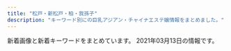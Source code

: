```yaml
---
title: "松戸・新松戸・柏・我孫子"
description: "キーワード別にの巨乳アジアン・チャイナエステ嬢情報をまとめました。"
---
```


新着画像と新着キーワードをまとめています。
2021年03月13日の情報です。

<DmmAffiliateIns />
<KeywordTable
  shops={
    [
    {
        "keywords": {},
        "name": "\u3075\u308f\u3075\u308f",
        "img_links": [
            "http://coatour.xyz/uploads/180620/1-1P62010154K00.png",
            "http://coatour.xyz/uploads/180620/1-1P62010193X63.jpg",
            "http://coatour.xyz/templets/default/picture/head.jpg",
            "http://coatour.xyz/uploads/180621/1-1P621101232H4.png",
            "http://coatour.xyz/uploads/allimg/180620/1-1P6201013133b.jpg",
            "http://coatour.xyz/uploads/201008/1-20100Q45T3919.jpg",
            "http://coatour.xyz/templets/default/picture/news.jpg",
            "http://coatour.xyz/templets/default/picture/staff_t.jpg",
            "http://coatour.xyz/uploads/201008/1-20100Q4592T40.jpg",
            "http://coatour.xyz/uploads/210209/1-2102091H2003E.jpg",
            "http://coatour.xyz/uploads/181211/1-1Q2111433162D.jpg",
            "http://coatour.xyz/templets/default/picture/interior_t.jpg",
            "http://coatour.xyz/templets/default/picture/rec1.png",
            "http://coatour.xyz/uploads/201008/1-20100Q45952415.jpg"
        ],
        "station": "JR\u99ac\u6a4b\u99c5\u897f\u53e3",
        "url": "http://coatour.xyz/"
    },
    {
        "url": "http://msg-rlx.com/",
        "keywords": {},
        "station": "JR\u677e\u6238\u99c5\u6771\u53e3",
        "img_links": [
            "http://msg-rlx.com/staff/rumi/01.jpg",
            "http://msg-rlx.com/images/s_pick.jpg",
            "http://msg-rlx.com/images/shop03.jpg",
            "http://msg-rlx.com/images/shop01.jpg",
            "http://msg-rlx.com/staff/ai/01.jpg",
            "http://msg-rlx.com/images/top.jpg",
            "http://msg-rlx.com/images/s_staff.jpg",
            "http://msg-rlx.com/staff/mimi/01.jpg",
            "http://msg-rlx.com/staff/an/01.jpg",
            "http://msg-rlx.com/images/s_news.jpg",
            "http://msg-rlx.com/staff/mei/01.jpg",
            "http://msg-rlx.com/images/shop04.jpg",
            "http://msg-rlx.com/staff/saki/01.jpg",
            "http://msg-rlx.com/images/shop02.jpg"
        ],
        "name": "\u697d\u5712"
    },
    {
        "img_links": [
            "http://chokohoto.xyz/style/images/index-miru_03.jpg",
            "http://chokohoto.xyz/style/images/nav-sys.jpg",
            "http://chokohoto.xyz/uploads/201203/1-2012031HIV52.jpg",
            "http://chokohoto.xyz/uploads/201203/1-2012031HR6309.jpg",
            "http://chokohoto.xyz/style/images/t2.png",
            "http://chokohoto.xyz/style/images/index-miru_18.jpg",
            "http://chokohoto.xyz/uploads/200608/1-20060QK101292.jpg",
            "http://chokohoto.xyz/uploads/200608/1-20060QK1404Q.jpg",
            "http://chokohoto.xyz/style/images/t3.png",
            "http://chokohoto.xyz/uploads/200608/1-20060QK211234.jpg",
            "http://chokohoto.xyz/style/images/sys.jpg",
            "http://chokohoto.xyz/uploads/210215/1-21021515321VH.jpg",
            "http://chokohoto.xyz/style/images/zhuyi.jpg",
            "http://chokohoto.xyz/style/images/t4.jpg",
            "http://chokohoto.xyz/style/images/index-miru_06.jpg",
            "http://chokohoto.xyz/style/images/t6.jpg",
            "http://chokohoto.xyz/uploads/190129/1-1Z129133H9E3.jpg",
            "http://chokohoto.xyz/uploads/210305/1-210305140R01c.jpg",
            "http://chokohoto.xyz/style/images/s-bian.png",
            "http://chokohoto.xyz/style/images/nav2-sta.png"
        ],
        "url": "http://chokohoto.xyz/",
        "keywords": {},
        "station": "\u5357\u6d41\u5c71\u99c5A2\u51fa\u53e3",
        "name": "37.5\u2103"
    },
    {
        "url": "http://angelalove.este88.com/",
        "keywords": {},
        "name": "\u30c1\u30e3\u30fc\u30df\u30f3\u30b0\u30b9\u30da\u30fc\u30b9",
        "img_links": [
            "http://angelalove.este88.com/gals/koko1.jpg",
            "http://angelalove.este88.com/images/top01.jpg",
            "http://angelalove.este88.com/gals/hime.jpg",
            "http://angelalove.este88.com/images/s_staff.png",
            "http://angelalove.este88.com/gals/hina1.jpg",
            "http://angelalove.este88.com/images/info2.jpg",
            "http://angelalove.este88.com/images/info5.jpg",
            "http://angelalove.este88.com/gals/koko3.jpg",
            "http://angelalove.este88.com/gals/kaori1.jpg",
            "http://angelalove.este88.com/gals/saki1.jpg",
            "http://angelalove.este88.com/gals/nami2.jpg",
            "http://angelalove.este88.com/images/topinfo.jpg",
            "http://angelalove.este88.com/gals/rina1.jpg",
            "http://angelalove.este88.com/images/top02.jpg",
            "http://angelalove.este88.com/images/s_news.png",
            "http://angelalove.este88.com/gals/nami1.jpg",
            "http://angelalove.este88.com/gals/yuna1.jpg",
            "http://angelalove.este88.com/images/info3.jpg",
            "http://angelalove.este88.com/gals/koko2.jpg",
            "http://angelalove.este88.com/images/info1.jpg",
            "http://angelalove.este88.com/images/info.png",
            "http://angelalove.este88.com/gals/sayuri1.jpg"
        ],
        "station": "JR\u67cf\u99c5\u6771\u53e3"
    },
    {
        "keywords": {
            "D": 24
        },
        "img_links": [
            "http://esthe-relax.net/images/cg02.jpg",
            "http://esthe-relax.net/images/img-header-mainvisual01.jpg",
            "http://esthe-relax.net/images/ttl-pickupt.png",
            "http://esthe-relax.net/images/img-therapistt.jpg",
            "http://esthe-relax.net/images/bnr-sp-campaign01.jpg",
            "http://esthe-relax.net/images/ttl-qrt.png",
            "http://esthe-relax.net/images/img-linkt.jpg",
            "http://esthe-relax.net/images/img-therapist.jpg",
            "http://esthe-relax.net/images/ttl-concept2t.png",
            "http://esthe-relax.net/images/cg06.jpg",
            "http://esthe-relax.net/images/ttl-therapist.png",
            "http://esthe-relax.net/images/txt-header-storeinfo.png",
            "http://esthe-relax.net/images/ttl-concept.png",
            "http://esthe-relax.net/images/txt-footer-copyright.png",
            "http://esthe-relax.net/images/img-header-mainvisual01t.jpg",
            "http://esthe-relax.net/images/img-link.jpg",
            "http://esthe-relax.net/images/txt-header-phonet.png",
            "http://esthe-relax.net/images/ttl-pickup.png",
            "http://esthe-relax.net/images/cg03.jpg",
            "http://esthe-relax.net/images/acc.jpg",
            "http://esthe-relax.net/images/qr.jpg",
            "http://esthe-relax.net/images/ttl-link.png",
            "http://esthe-relax.net/images/cg01.jpg",
            "http://esthe-relax.net/images/acc1.jpg",
            "http://esthe-relax.net/images/bg-image-consept.png",
            "http://esthe-relax.net/images/ttl-information.png",
            "http://esthe-relax.net/images/ttl-concept2.png",
            "http://esthe-relax.net/images/bg-image-consept02.png",
            "http://esthe-relax.net/images/ttl-qrf.png",
            "http://esthe-relax.net/images/bnr-campaign01.jpg",
            "http://esthe-relax.net/images/ttl-conceptt.png",
            "http://esthe-relax.net/images/txt-header-phone.png",
            "http://esthe-relax.net/images/cg07.jpg",
            "http://esthe-relax.net/images/ttl-qr.png",
            "http://esthe-relax.net/images/cg05.jpg"
        ],
        "name": "Soleil -\u30bd\u30ec\u30a4\u30e6-",
        "url": "http://esthe-relax.net/",
        "station": "\u516b\u67f1\u99c5\u5357\u53e3"
    },
    {
        "keywords": {
            "88": 1,
            "85": 1,
            "86": 2,
            "C": 4
        },
        "img_links": [
            "http://g-rlx.info/girl/girl03.jpg",
            "http://g-rlx.info/images/tit_infomaiton.jpg",
            "http://g-rlx.info/images/index_09.jpg",
            "http://g-rlx.info/girl/00.jpg",
            "http://g-rlx.info/images/index_07.jpg",
            "http://g-rlx.info/girl/girl01.jpg",
            "http://g-rlx.info/girl/girl02.jpg",
            "http://g-rlx.info/images/index_06.jpg",
            "http://g-rlx.info/images/tit_acc.jpg",
            "http://g-rlx.info/images/sys_12.jpg",
            "http://g-rlx.info/images/tit_link.jpg",
            "http://g-rlx.info/images/tit_staff.jpg",
            "http://g-rlx.info/images/info.jpg",
            "http://g-rlx.info/images/index_08.jpg",
            "http://g-rlx.info/girl/01.jpg",
            "http://g-rlx.info/images/index_04.jpg",
            "http://g-rlx.info/images/tit_info.jpg",
            "http://g-rlx.info/girl/girl05a.jpg",
            "http://g-rlx.info/images/rec_12.jpg",
            "http://g-rlx.info/images/index_05.jpg",
            "http://g-rlx.info/images/index_02.jpg",
            "http://g-rlx.info/images/tit_sys.jpg",
            "http://g-rlx.info/images/index_14.jpg",
            "http://g-rlx.info/images/index_13.jpg",
            "http://g-rlx.info/images/index_11.jpg"
        ],
        "station": "JR\u65b0\u677e\u6238\u99c5",
        "url": "http://g-rlx.info/",
        "name": "\u685c"
    },
    {
        "keywords": {
            "94": 2,
            "F": 2,
            "E": 1,
            "D": 3,
            "85": 1,
            "86": 3,
            "\u80f8": 1
        },
        "url": "http://ninutctorlo.xyz/",
        "station": "JR\u5929\u738b\u53f0\u99c5\u5357\u53e3",
        "name": "Athena\uff5e\u30a2\u30c6\u30fc\u30ca\uff5e",
        "img_links": [
            "http://ninutctorlo.xyz/static/picture/nav-005.png",
            "http://ninutctorlo.xyz/static/picture/cam02.jpg",
            "http://ninutctorlo.xyz/images/bannar01.png",
            "http://ninutctorlo.xyz/static/picture/nav-002.png",
            "http://ninutctorlo.xyz/static/picture/nav-006.png",
            "http://ninutctorlo.xyz/static/picture/nav-004.png",
            "http://ninutctorlo.xyz/images/bannar02.png",
            "http://ninutctorlo.xyz/static/picture/tel.png",
            "http://ninutctorlo.xyz/uploads/210308/1-21030Q12Z4223.png",
            "http://ninutctorlo.xyz/static/picture/top-right03.png",
            "http://ninutctorlo.xyz/uploads/210308/1-21030Q13315957.png",
            "http://ninutctorlo.xyz/uploads/210308/1-21030Q123494W.png",
            "http://ninutctorlo.xyz/uploads/210308/1-21030Q13124U2.png",
            "http://ninutctorlo.xyz/static/picture/baner.jpg",
            "http://ninutctorlo.xyz/uploads/210308/1-21030Q13022241.png",
            "http://ninutctorlo.xyz/static/picture/nav-003.png",
            "http://ninutctorlo.xyz/static/picture/top-right001.png",
            "http://ninutctorlo.xyz/static/picture/nav-001.png",
            "http://ninutctorlo.xyz/uploads/210308/1-21030Q1322L04.png"
        ]
    },
    {
        "keywords": {},
        "url": "http://ziotyu.xyz/",
        "station": "JR\u5357\u6d41\u5c71\u99c5\u5317\u53e3",
        "img_links": [],
        "name": "\u3084\u3059\u3089\u304e"
    },
    {
        "name": "\u5c0f\u96ea\u306e\u90e8\u5c4b",
        "keywords": {
            "86": 4,
            "87": 4,
            "D": 8,
            "C": 11
        },
        "img_links": [
            "https://koyuki-room.ests.jp/images/mainimg.jpg",
            "https://koyuki-room.ests.jp/images/pagetop.png",
            "https://koyuki-room.ests.jp/images/ac1.jpg",
            "https://koyuki-room.ests.jp/images/ac4.jpg",
            "https://koyuki-room.ests.jp/photos/sites/77/2020/11/2020111107322026.jpg",
            "https://koyuki-room.ests.jp/images/ac5.jpg",
            "https://koyuki-room.ests.jp/images/service2.jpg",
            "https://koyuki-room.ests.jp/images/img_teaser.jpg",
            "https://koyuki-room.ests.jp/images/ac3.jpg",
            "https://koyuki-room.ests.jp/images/service1.jpg",
            "https://koyuki-room.ests.jp/images/sp_mainimg.jpg",
            "https://koyuki-room.ests.jp/images/ac2.jpg",
            "https://koyuki-room.ests.jp/images/service3.jpg",
            "https://koyuki-room.ests.jp/images/sp_img_teaser.jpg",
            "https://koyuki-room.ests.jp/photos/sites/77/2020/11/202011110732216.jpg",
            "https://koyuki-room.ests.jp/images/service4.jpg"
        ],
        "url": "https://koyuki-room.ests.jp/",
        "station": "JR\u677e\u6238\u99c5\u897f\u53e3"
    },
    {
        "url": "http://sosoya.est888.com/",
        "img_links": [
            "http://sosoya.est888.com/css/top01.jpg",
            "http://sosoya.est888.com/css/staff/staff-01.jpg",
            "http://sosoya.est888.com/css/staff/naiyo02.png",
            "http://sosoya.est888.com/css/nav/nav03.png",
            "http://sosoya.est888.com/css/staff/staff-02.jpg",
            "http://sosoya.est888.com/css/top004.jpg",
            "http://sosoya.est888.com/css/staff/staff-04.jpg",
            "http://sosoya.est888.com/css/staff/staff-03.jpg",
            "http://sosoya.est888.com/css/nav/nav05.png",
            "http://sosoya.est888.com/css/nav/nav02.png",
            "http://sosoya.est888.com/css/top02.jpg",
            "http://sosoya.est888.com/css/right.png",
            "http://sosoya.est888.com/css/nav/nav04.png",
            "http://sosoya.est888.com/css/staff/naiyo01.png",
            "http://sosoya.est888.com/css/left.png",
            "http://sosoya.est888.com/css/nav/nav06.png",
            "http://sosoya.est888.com/css/head01.jpg",
            "http://sosoya.est888.com/css/nav/nav01.png"
        ],
        "station": "JR\u677e\u6238\u99c5\u897f\u53e3",
        "name": "\u695a\u3005\u5c4b",
        "keywords": {
            "87": 1,
            "C": 1,
            "D": 1,
            "89": 3
        }
    },
    {
        "keywords": {
            "88": 4,
            "\u80f8": 1,
            "D": 6,
            "\u4e73": 1,
            "83": 4,
            "C": 14,
            "E": 3,
            "85": 10,
            "89": 6
        },
        "station": "JR\u65b0\u677e\u6238\u99c5",
        "img_links": [
            "http://www.f-relax.info/images/upload/261451228020b8ac.jpg",
            "http://www.f-relax.info/images/index_19.jpg",
            "http://www.f-relax.info/images/upload/thumb/c786e3e54afda3ec.jpg",
            "http://www.f-relax.info/images/upload/d7f4cbf6691ac12e.jpg",
            "http://www.f-relax.info/images/upload/thumb/ea6361498f69fd6d.jpg",
            "http://www.f-relax.info/girl/01.jpg",
            "http://www.f-relax.info/images/upload/74cead40c075ac87.jpg",
            "http://www.f-relax.info/images/index_04.jpg",
            "http://www.f-relax.info/images/upload/1323c4d0de00e1ae.jpg",
            "http://www.f-relax.info/images/upload/thumb/46adb9f955407e7d.jpg",
            "http://www.f-relax.info/s/images/icon_top.png",
            "http://www.f-relax.info/girl/09.jpg",
            "http://www.f-relax.info/images/upload/thumb/22a60a64e55c8ac5.jpg",
            "http://www.f-relax.info/images/icon_topics.png",
            "http://www.f-relax.info/images/01.jpg",
            "http://www.f-relax.info/images/upload/7671fb5373806ec5.jpg",
            "http://www.f-relax.info/images/index_03.jpg",
            "http://www.f-relax.info/images/info_15.jpg",
            "http://www.f-relax.info/images/icon_covergirl.png",
            "http://www.f-relax.info/images/upload/thumb/fe8ffcda2a9e6d0c.jpg",
            "http://www.f-relax.info/images/upload/thumb/169794904bc8bb96.jpg",
            "http://www.f-relax.info/images/upload/thumb/dff225a729e5863a.jpg",
            "http://www.f-relax.info/images/upload/ea6361498f69fd6d.jpg",
            "http://www.f-relax.info/images/index_14.jpg",
            "http://www.f-relax.info/images/upload/thumb/b4a26ca05246874e.jpg",
            "http://www.f-relax.info/images/index_13.jpg",
            "http://www.f-relax.info/images/r02.jpg",
            "http://www.f-relax.info/images/upload/thumb/5a2e6e19462584a5.jpg",
            "http://www.f-relax.info/images/r01.jpg",
            "http://www.f-relax.info/images/upload/5a2e6e19462584a5.jpg",
            "http://www.f-relax.info/images/upload/thumb/6dfdb0bfcfd9c1f5.jpg",
            "http://www.f-relax.info/images/03.jpg",
            "http://www.f-relax.info/images/index_09.jpg",
            "http://www.f-relax.info/images/icon_info.png",
            "http://www.f-relax.info/images/upload/thumb/8cf46674946522a3.jpg",
            "http://www.f-relax.info/images/upload/thumb/b9878b9ef72df6a4.jpg",
            "http://www.f-relax.info/images/upload/745db262d88a81a1.jpg",
            "http://www.f-relax.info/images/upload/thumb/d7f4cbf6691ac12e.jpg",
            "http://www.f-relax.info/images/upload/169794904bc8bb96.jpg",
            "http://www.f-relax.info/images/02.jpg",
            "http://www.f-relax.info/images/icon_tel.png",
            "http://www.f-relax.info/images/upload/thumb/b2fbaab04713ae61.jpg",
            "http://www.f-relax.info/images/upload/f3d7b39c6d7abb73.jpg",
            "http://www.f-relax.info/images/upload/thumb/745db262d88a81a1.jpg",
            "http://www.f-relax.info/images/upload/thumb/261451228020b8ac.jpg",
            "http://www.f-relax.info/images/upload/thumb/2c3e8d2ff71e3e7d.jpg",
            "http://www.f-relax.info/images/index_02.jpg",
            "http://www.f-relax.info/images/index_06.jpg",
            "http://www.f-relax.info/images/upload/thumb/9e5569f2e80ca2f1.jpg",
            "http://www.f-relax.info/images/icon_staff.png",
            "http://www.f-relax.info/s/images/icon_tel.png",
            "http://www.f-relax.info/images/upload/thumb/06d312c8ef897f57.jpg",
            "http://www.f-relax.info/images/rec.jpg",
            "http://www.f-relax.info/images/upload/thumb/7671fb5373806ec5.jpg",
            "http://www.f-relax.info/images/rec_15.jpg",
            "http://www.f-relax.info/images/index_10.jpg",
            "http://www.f-relax.info/images/upload/thumb/e14b15ba5dcba53e.jpg",
            "http://www.f-relax.info/images/index_07.jpg",
            "http://www.f-relax.info/images/upload/9e5569f2e80ca2f1.jpg",
            "http://www.f-relax.info/images/upload/thumb/e453e3ea4fb35a5d.jpg",
            "http://www.f-relax.info/images/upload/thumb/f3d7b39c6d7abb73.jpg",
            "http://www.f-relax.info/images/r04.jpg",
            "http://www.f-relax.info/images/upload/thumb/50efc8d98a88b6e4.jpg",
            "http://www.f-relax.info/images/upload/thumb/1323c4d0de00e1ae.jpg",
            "http://www.f-relax.info/images/upload/thumb/74cead40c075ac87.jpg",
            "http://www.f-relax.info/images/index_11.jpg",
            "http://www.f-relax.info/s/images/icon_info.png",
            "http://www.f-relax.info/images/staff_15.jpg",
            "http://www.f-relax.info/s/images/icon_topics.png",
            "http://www.f-relax.info/images/index_18.jpg",
            "http://www.f-relax.info/images/upload/thumb/348a80b9eaf5af17.jpg",
            "http://www.f-relax.info/images/acc_01.jpg",
            "http://www.f-relax.info/images/upload/thumb/bcd6f84a5b94eef3.jpg",
            "http://www.f-relax.info/images/04.jpg",
            "http://www.f-relax.info/images/r03.jpg",
            "http://www.f-relax.info/images/icon_top.png",
            "http://www.f-relax.info/images/upload/dff225a729e5863a.jpg",
            "http://www.f-relax.info/s/images/icon_staff.png",
            "http://www.f-relax.info/images/index_05.jpg",
            "http://www.f-relax.info/images/index_01.jpg",
            "http://www.f-relax.info/images/index_15.jpg",
            "http://www.f-relax.info/images/index_08.jpg",
            "http://www.f-relax.info/images/line.jpg",
            "http://www.f-relax.info/images/upload/thumb/b35205931d430e00.jpg"
        ],
        "name": "\u98a8\u697d\u91cc",
        "url": "http://www.f-relax.info/"
    },
    {
        "img_links": [
            "http://silent-wall.xyz.mn/photos/sites/26/2021/02/2021021812054752.jpg",
            "http://silent-wall.xyz.mn/photos/sites/26/2019/11/2019110209065231.jpg",
            "http://silent-wall.xyz.mn/images/room4.jpg",
            "http://silent-wall.xyz.mn/photos/sites/26/2019/06/2019060814103073.jpg",
            "http://silent-wall.xyz.mn/images/bj1.jpg",
            "http://silent-wall.xyz.mn/photos/sites/26/2019/06/2019061112474010.jpg",
            "http://silent-wall.xyz.mn/photos/sites/26/2021/02/2021022712521855.jpg",
            "http://silent-wall.xyz.mn/images/mail.jpg",
            "http://silent-wall.xyz.mn/photos/sites/26/2019/06/2019060819212459.jpg",
            "http://silent-wall.xyz.mn/images/nei1-3.jpg",
            "http://silent-wall.xyz.mn/images/room3.jpg",
            "http://silent-wall.xyz.mn/photos/sites/26/2019/06/2019061013003011.jpg",
            "http://silent-wall.xyz.mn/photos/sites/26/2020/10/2020101116211538.jpg",
            "http://silent-wall.xyz.mn/photos/sites/26/2020/09/2020091911085692.jpg",
            "http://silent-wall.xyz.mn/images/room2.jpg",
            "http://silent-wall.xyz.mn/photos/sites/26/2019/05/201905121311038.jpg",
            "http://silent-wall.xyz.mn/photos/sites/26/2019/05/2019052619312840.jpg",
            "http://silent-wall.xyz.mn/images/pick.jpg",
            "http://silent-wall.xyz.mn/photos/sites/26/2021/03/2021030210531099.jpg",
            "http://silent-wall.xyz.mn/images/nbj3.jpg",
            "http://silent-wall.xyz.mn/photos/sites/26/2019/06/2019061013003626.jpg",
            "http://silent-wall.xyz.mn/photos/sites/26/2019/06/2019061616372934.jpg",
            "http://silent-wall.xyz.mn/images/top.jpg",
            "http://silent-wall.xyz.mn/photos/sites/26/2019/06/2019062912023976.jpg",
            "http://silent-wall.xyz.mn/photos/sites/26/2019/05/2019052619312725.jpg",
            "http://silent-wall.xyz.mn/photos/sites/26/2019/05/2019051213110435.jpg",
            "http://silent-wall.xyz.mn/images/tu.jpg",
            "http://silent-wall.xyz.mn/images/mobile.jpg",
            "http://silent-wall.xyz.mn/images/s_staff.jpg",
            "http://silent-wall.xyz.mn/photos/sites/26/2019/06/2019060812033719.jpg",
            "http://silent-wall.xyz.mn/photos/sites/26/2019/11/2019112610413055.jpg",
            "http://silent-wall.xyz.mn/images/news.jpg",
            "http://silent-wall.xyz.mn/images/bj3.jpg",
            "http://silent-wall.xyz.mn/photos/sites/26/2019/06/2019061012562797.jpg",
            "http://silent-wall.xyz.mn/photos/sites/26/2019/01/2019010421363971.jpeg",
            "http://silent-wall.xyz.mn/images/nbj1.jpg",
            "http://silent-wall.xyz.mn/images/room1.jpg",
            "http://silent-wall.xyz.mn/photos/sites/26/2019/05/2019061013025963.jpg"
        ],
        "url": "http://silent-wall.xyz.mn/",
        "keywords": {
            "87": 5,
            "85": 3,
            "83": 1,
            "E": 1,
            "86": 8,
            "88": 1,
            "C": 29,
            "D": 13
        },
        "name": "\u30b5\u30a4\u30ec\u30f3\u30c8\u30a6\u30a9\u30fc\u30eb",
        "station": "JR\u67cf\u99c5\u6771\u53e3"
    },
    {
        "station": "JR\u677e\u6238\u99c5\u6771\u53e3",
        "keywords": {},
        "url": "http://ms-treat.com/",
        "name": "Nice time\u30fb\u30ca\u30a4\u30b9\u30bf\u30a4\u30e0",
        "img_links": [
            "http://ms-treat.com/css/nav/nav-002.jpg",
            "http://ms-treat.com/css/top02.jpg",
            "http://ms-treat.com/css/staff/up.jpg",
            "http://ms-treat.com/css/staff/new.jpg",
            "http://ms-treat.com/css/nav/nav-001.jpg",
            "http://ms-treat.com/staff/mimi/01.jpg",
            "http://ms-treat.com/staff/mari/01.jpg",
            "http://ms-treat.com/css/nav/nav-005.jpg",
            "http://ms-treat.com/css/nav/nav-006.jpg",
            "http://ms-treat.com/css/top-left0001.jpg",
            "http://ms-treat.com/css/nav/nav-003.jpg",
            "http://ms-treat.com/css/nav/nav-004.jpg",
            "http://ms-treat.com/css/tel01.png",
            "http://ms-treat.com/staff/kaori/01.jpg",
            "http://ms-treat.com/css/top-left02.jpg",
            "http://ms-treat.com/staff/miwa/01.jpg"
        ]
    },
    {
        "station": "JR\u5357\u67cf\u99c5\u897f\u53e3",
        "url": "http://melpomene-est.xyz/",
        "keywords": {
            "86": 51
        },
        "img_links": [
            "http://melpomene-est.xyz/images/rosel.png",
            "http://melpomene-est.xyz/images/b5.jpg",
            "http://melpomene-est.xyz/images/tel.png",
            "http://melpomene-est.xyz/images/roser.png",
            "http://melpomene-est.xyz/images/cg02.jpg",
            "http://melpomene-est.xyz/images/cg10.jpg",
            "http://melpomene-est.xyz/images/cg09.jpg",
            "http://melpomene-est.xyz/images/b4.jpg",
            "http://melpomene-est.xyz/images/b2.jpg",
            "http://melpomene-est.xyz/images/cg05.jpg",
            "http://melpomene-est.xyz/images/b1.jpg",
            "http://melpomene-est.xyz/images/cg06.jpg",
            "http://melpomene-est.xyz/images/cg07.jpg",
            "http://melpomene-est.xyz/images/b3.jpg",
            "http://melpomene-est.xyz/images/b6.jpg",
            "http://melpomene-est.xyz/images/cg03.jpg",
            "http://melpomene-est.xyz/images/cg01.jpg",
            "http://melpomene-est.xyz/images/cg08.jpg"
        ],
        "name": "\u30d0\u30cb\u30e9\u30a2\u30a4\u30b9"
    },
    {
        "url": "https://crestage.est.cm/",
        "station": "JR\u67cf\u99c5\u6771\u53e3",
        "img_links": [],
        "keywords": {},
        "name": "CRESTAGE"
    },
    {
        "img_links": [],
        "url": "https://yui-aroma.com/",
        "keywords": {},
        "station": "JR\u5929\u738b\u53f0\u99c5\u5357\u53e3",
        "name": "\u7d50YUI"
    },
    {
        "keywords": {},
        "url": "http://hi-msg.com/tomato2/",
        "img_links": [],
        "station": "JR\u677e\u6238\u99c5",
        "name": "\u30c8\u30de\u30c8\uff5eTomato"
    },
    {
        "url": "http://sweety-est.xyz/",
        "station": "JR\u6211\u5b6b\u5b50\u99c5\u5317\u53e3",
        "keywords": {
            "D": 2,
            "86": 18,
            "E": 2
        },
        "name": "\u30cb\u30e3\u30f3\u30cb\u30e3\u30f3",
        "img_links": [
            "http://sweety-est.xyz/images/cg10.jpg",
            "http://sweety-est.xyz/images/8831.jpg",
            "http://sweety-est.xyz/images/cg05.jpg",
            "http://sweety-est.xyz/images/cg02.jpg",
            "http://sweety-est.xyz/images/mi.jpg",
            "http://sweety-est.xyz/images/cg01.jpg",
            "http://sweety-est.xyz/images/cg09.jpg",
            "http://sweety-est.xyz/images/cg03.jpg",
            "http://sweety-est.xyz/images/now-printing.jpg",
            "http://sweety-est.xyz/images/ri.jpg",
            "http://sweety-est.xyz/images/cg08.jpg",
            "http://sweety-est.xyz/images/cg07.jpg",
            "http://sweety-est.xyz/images/20040.jpg",
            "http://sweety-est.xyz/images/cg11.jpg"
        ]
    },
    {
        "img_links": [
            "http://massage-est.com/images/cg06.jpg",
            "http://massage-est.com/images/tit3.jpg",
            "http://massage-est.com/images/fbt.jpg",
            "http://massage-est.com/images/fbf.jpg",
            "http://massage-est.com/images/no.png",
            "http://massage-est.com/images/tit1.jpg",
            "http://massage-est.com/images/cg04.jpg",
            "http://massage-est.com/images/cg02.jpg",
            "http://massage-est.com/images/tit5.jpg",
            "http://massage-est.com/images/fla.jpg",
            "http://massage-est.com/images/tit2.jpg",
            "http://massage-est.com/images/cg041.jpg",
            "http://massage-est.com/images/cg01.jpg",
            "http://massage-est.com/images/cg061.jpg",
            "http://massage-est.com/images/cg05.jpg",
            "http://massage-est.com/images/tit4.jpg",
            "http://massage-est.com/images/sys.jpg",
            "http://massage-est.com/images/cg03.jpg",
            "http://massage-est.com/images/top.jpg"
        ],
        "url": "http://massage-est.com/",
        "name": "\u30a8\u30f3\u30b8\u30a7\u30eb\u30d9\u30d3\u30fc",
        "keywords": {
            "85": 2,
            "86": 6,
            "87": 1,
            "D": 3,
            "E": 4
        },
        "station": "JR\u67cf\u99c5\u897f\u53e3"
    },
    {
        "keywords": {
            "87": 16,
            "C": 4,
            "86": 8,
            "D": 20
        },
        "name": "\u6843\u306e\u5712",
        "station": "\u65b0\u938c\u30f6\u8c37\u99c5",
        "img_links": [
            "http://www.momoen.relaxmens.com/files/008.jpg",
            "http://www.momoen.relaxmens.com/files/005.jpg",
            "http://www.momoen.relaxmens.com/images/barRecruit.png",
            "http://www.momoen.relaxmens.com/files/005-02.jpg",
            "http://www.momoen.relaxmens.com/files/003-02.jpg",
            "http://www.momoen.relaxmens.com/files/002.jpg",
            "http://www.momoen.relaxmens.com/images/barProfileSche.png",
            "http://www.momoen.relaxmens.com/images/concept.png",
            "http://www.momoen.relaxmens.com/files/002-02.jpg",
            "http://www.momoen.relaxmens.com/files/002-03.jpg",
            "http://www.momoen.relaxmens.com/files/003-03.jpg",
            "http://www.momoen.relaxmens.com/images/backBtn.png",
            "http://www.momoen.relaxmens.com/files/007.jpg",
            "http://www.momoen.relaxmens.com/images/barAccess.png",
            "http://www.momoen.relaxmens.com/images/barSchedule.png",
            "http://www.momoen.relaxmens.com/images/btnTop.png",
            "http://www.momoen.relaxmens.com/files/007-03.jpg",
            "http://www.momoen.relaxmens.com/images/barSystem.png",
            "http://www.momoen.relaxmens.com/files/003.jpg",
            "http://www.momoen.relaxmens.com/images/barLink.png",
            "http://www.momoen.relaxmens.com/images/header.png",
            "http://www.momoen.relaxmens.com/files/008-02.jpg",
            "http://www.momoen.relaxmens.com/images/time.png",
            "http://www.momoen.relaxmens.com/files/007-02.jpg",
            "http://www.momoen.relaxmens.com/files/005-03.jpg",
            "http://www.momoen.relaxmens.com/files/001.jpg",
            "http://www.momoen.relaxmens.com/images/contentBottom.jpg",
            "http://www.momoen.relaxmens.com/images/barTherapist.png",
            "http://www.momoen.relaxmens.com/files/008-03.jpg",
            "http://www.momoen.relaxmens.com/files/001-02.jpg",
            "http://www.momoen.relaxmens.com/images/barProfile.png",
            "http://www.momoen.relaxmens.com/files/001-03.jpg"
        ],
        "url": "http://www.momoen.relaxmens.com/"
    },
    {
        "url": "http://secretgarden0607.com/",
        "img_links": [
            "http://secretgarden0607.com/img/noo.png",
            "http://secretgarden0607.com/img/st81.jpg",
            "http://secretgarden0607.com/img/st5.jpg",
            "http://secretgarden0607.com/img/tit.jpg",
            "http://secretgarden0607.com/img/st21.jpg",
            "http://secretgarden0607.com/img/f1.jpg",
            "http://secretgarden0607.com/img/st31.jpg",
            "http://secretgarden0607.com/img/st6.jpg",
            "http://secretgarden0607.com/img/no.png",
            "http://secretgarden0607.com/img/st51.jpg",
            "http://secretgarden0607.com/img/st3.jpg",
            "http://secretgarden0607.com/img/st11.jpg",
            "http://secretgarden0607.com/img/st83.jpg",
            "http://secretgarden0607.com/img/st7.jpg",
            "http://secretgarden0607.com/img/st8.jpg",
            "http://secretgarden0607.com/img/st123.jpg",
            "http://secretgarden0607.com/img/st2.jpg",
            "http://secretgarden0607.com/img/st73.jpg",
            "http://secretgarden0607.com/img/st23.jpg",
            "http://secretgarden0607.com/img/st121.jpg",
            "http://secretgarden0607.com/img/st82.jpg",
            "http://secretgarden0607.com/img/st12.jpg",
            "http://secretgarden0607.com/img/tit1.jpg",
            "http://secretgarden0607.com/img/st22.jpg",
            "http://secretgarden0607.com/img/st62.jpg",
            "http://secretgarden0607.com/img/st32.jpg",
            "http://secretgarden0607.com/img/haya.jpg",
            "http://secretgarden0607.com/img/st71.jpg",
            "http://secretgarden0607.com/img/st1.jpg",
            "http://secretgarden0607.com/img/tit2.jpg",
            "http://secretgarden0607.com/img/st122.jpg",
            "http://secretgarden0607.com/img/st72.jpg",
            "http://secretgarden0607.com/img/st61.jpg"
        ],
        "name": "SecretGarden",
        "station": "JR\u65b0\u677e\u6238\u99c5",
        "keywords": {
            "86": 8,
            "87": 8
        }
    },
    {
        "keywords": {},
        "url": "https://heartpeace-mabashi.business.site/",
        "img_links": [],
        "name": "heart Peace \u99ac\u6a4b",
        "station": "JR\u99ac\u6a4b\u99c5\u897f\u53e3"
    },
    {
        "img_links": [
            "http://cucura.jpn.cm/photos/sites/38/2019/01/2019011118544274.jpg",
            "http://cucura.jpn.cm/photos/sites/38/2020/11/2020110412483410.jpg",
            "http://cucura.jpn.cm/images/top.png",
            "http://cucura.jpn.cm/photos/sites/38/2020/06/2020091814003142.jpg",
            "http://cucura.jpn.cm/images/s_staff.jpg",
            "http://cucura.jpn.cm/photos/sites/38/2021/03/2021030211243377.jpg",
            "http://cucura.jpn.cm/photos/sites/38/2021/02/2021022712463364.jpg",
            "http://cucura.jpn.cm/photos/sites/38/2019/06/2019061911111315.jpg",
            "http://cucura.jpn.cm/photos/sites/38/2019/06/2019061818212964.jpg",
            "http://cucura.jpn.cm/photos/sites/38/2020/06/2020061212481651.jpg",
            "http://cucura.jpn.cm/images/room1.jpg",
            "http://cucura.jpn.cm/photos/sites/38/2020/04/2020040410210785.jpg",
            "http://cucura.jpn.cm/images/room2.jpg",
            "http://cucura.jpn.cm/photos/sites/38/2019/01/2019011118544314.jpg",
            "http://cucura.jpn.cm/photos/sites/38/2020/08/202008021048430.jpg",
            "http://cucura.jpn.cm/photos/sites/38/2020/06/2020061614532971.jpg",
            "http://cucura.jpn.cm/photos/sites/38/2019/01/2019011118544320.jpg",
            "http://cucura.jpn.cm/images/staff_bj3.jpg",
            "http://cucura.jpn.cm/images/s_link.jpg",
            "http://cucura.a1.ies.bz/upload/sites/38/2021/03/2021030211243377.jpg",
            "http://cucura.jpn.cm/images/mobile.jpg",
            "http://cucura.a1.ies.bz/upload/sites/38/2021/02/2021022712463364.jpg",
            "http://cucura.jpn.cm/images/room4.jpg",
            "http://cucura.jpn.cm/photos/sites/38/2020/05/2020051915203340.jpg",
            "http://cucura.jpn.cm/images/room3.jpg",
            "http://cucura.jpn.cm/photos/sites/38/2020/11/2020111613351458.jpg",
            "http://cucura.jpn.cm/photos/sites/38/2019/01/201901111854428.jpg",
            "http://cucura.jpn.cm/photos/sites/38/2020/07/2020072712304399.jpg",
            "http://cucura.jpn.cm/photos/sites/38/2019/01/2019011118544192.jpg",
            "http://cucura.jpn.cm/photos/sites/38/2020/09/2020092417191484.jpg",
            "http://cucura.jpn.cm/images/nbj3.jpg",
            "http://cucura.jpn.cm/photos/sites/38/2021/02/2021022313322835.jpg",
            "http://cucura.jpn.cm/photos/sites/38/2019/01/2019011118544338.jpg",
            "http://cucura.jpn.cm/photos/sites/38/2020/10/2020101017351457.jpg",
            "http://cucura.jpn.cm/images/s_news.jpg",
            "http://cucura.jpn.cm/photos/sites/38/2020/08/202008121022473.jpg",
            "http://cucura.jpn.cm/photos/sites/38/2020/04/2020042818525231.jpg",
            "http://cucura.jpn.cm/photos/sites/38/2019/06/2019061810373645.jpg"
        ],
        "url": "http://cucura.jpn.cm/",
        "name": "Cucura \uff5e\u30ad\u30e5\u30ad\u30e5\u30e9\uff5e",
        "station": "JR\u67cf\u99c5\u6771\u53e3",
        "keywords": {
            "E": 2,
            "87": 5,
            "D": 20,
            "85": 7,
            "C": 33,
            "84": 1,
            "86": 8
        }
    },
    {
        "url": "http://raku.est-u.com/",
        "station": "\u516b\u67f1\u99c5",
        "keywords": {},
        "name": "\u697d\u697d",
        "img_links": [
            "http://raku.est-u.com/staff/haru2.jpg",
            "http://raku.est-u.com/images/s1.jpg",
            "http://raku.est-u.com/images/s4.jpg",
            "http://raku.est-u.com/images/s3.jpg",
            "http://raku.est-u.com/images/s2.jpg",
            "http://raku.est-u.com/images/index_05.png",
            "http://raku.est-u.com/staff/risa.jpg",
            "http://raku.est-u.com/staff/risa2.jpg",
            "http://raku.est-u.com/images/index2_10.png",
            "http://raku.est-u.com/images/index_09.png",
            "http://raku.est-u.com/images/index3_10.png",
            "http://raku.est-u.com/images/index_10.png",
            "http://raku.est-u.com/staff/aya.jpg",
            "http://raku.est-u.com/images/index_04.png",
            "http://raku.est-u.com/images/index_11.png",
            "http://raku.est-u.com/staff/yuri2.jpg",
            "http://raku.est-u.com/images/index_02.png",
            "http://raku.est-u.com/images/index_06.png",
            "http://raku.est-u.com/images/index_16.png",
            "http://raku.est-u.com/staff/ai.jpg",
            "http://raku.est-u.com/images/index_14.png",
            "http://raku.est-u.com/images/faq.png",
            "http://raku.est-u.com/images/index_08.png",
            "http://raku.est-u.com/images/index_07.png",
            "http://raku.est-u.com/staff/haru.jpg",
            "http://raku.est-u.com/staff/riri.jpg",
            "http://raku.est-u.com/staff/1.jpg",
            "http://raku.est-u.com/staff/yuri.jpg",
            "http://raku.est-u.com/staff/momo.jpg",
            "http://raku.est-u.com/images/index_15.png",
            "http://raku.est-u.com/images/staff.png"
        ]
    },
    {
        "keywords": {},
        "img_links": [
            "http://www.b-mermaid.work/images/tgirl.jpg",
            "http://www.b-mermaid.work/images/1.jpg",
            "http://www.b-mermaid.work/images/head.jpg",
            "http://www.b-mermaid.work/images/menu/interior.png",
            "http://www.b-mermaid.work/img/nina1.png",
            "http://www.b-mermaid.work/images/menu/top.png",
            "http://www.b-mermaid.work/img/uta1.png",
            "http://www.b-mermaid.work/images/5.jpg",
            "http://www.b-mermaid.work/staff/serina.jpg",
            "http://www.b-mermaid.work/images/interior_t.jpg",
            "http://www.b-mermaid.work/images/int1.jpg",
            "http://www.b-mermaid.work/img/nana1.png",
            "http://www.b-mermaid.work/staff/uta.jpg",
            "http://www.b-mermaid.work/img/ritu1.png",
            "http://www.b-mermaid.work/images/news.jpg",
            "http://www.b-mermaid.work/staff/nina.jpg",
            "http://www.b-mermaid.work/img/hana1.png",
            "http://www.b-mermaid.work/images/sys.jpg",
            "http://www.b-mermaid.work/images/int2.jpg",
            "http://www.b-mermaid.work/images/3.jpg",
            "http://www.b-mermaid.work/img/serina1.png",
            "http://www.b-mermaid.work/images/4.jpg",
            "http://www.b-mermaid.work/staff/ritu.jpg",
            "http://www.b-mermaid.work/images/staff_t.jpg",
            "http://www.b-mermaid.work/images/menu/staff.png",
            "http://www.b-mermaid.work/staff/nana.jpg",
            "http://www.b-mermaid.work/images/2.jpg",
            "http://www.b-mermaid.work/images/tr.jpg",
            "http://www.b-mermaid.work/staff/hana.jpg",
            "http://www.b-mermaid.work/images/6.jpg"
        ],
        "station": "JR\u67cf\u99c5\u5357\u53e3",
        "name": "\u30d0\u30d6\u30eb\u30de\u30fc\u30e1\u30a4\u30c9",
        "url": "http://www.b-mermaid.work/"
    },
    {
        "station": "JR\u67cf\u99c5\u6771\u53e3",
        "name": "\u30ad\u30e5\u30fc\u30c8\u30ac\u30fc\u30eb",
        "url": "http://cutegirl.este88.com/",
        "keywords": {},
        "img_links": [
            "http://cutegirl.este88.com/girl/arisa1.jpg",
            "http://cutegirl.este88.com/images/footer-r.png",
            "http://cutegirl.este88.com/girl/miyuki1.jpg",
            "http://cutegirl.este88.com/images/sys2.jpg",
            "http://cutegirl.este88.com/images/main-sp.jpg",
            "http://cutegirl.este88.com/girl/aika1.jpg",
            "http://cutegirl.este88.com/images/staff.png",
            "http://cutegirl.este88.com/images/esthe1.jpg",
            "http://cutegirl.este88.com/images/staff_t.jpg",
            "http://cutegirl.este88.com/images/kp.png",
            "http://cutegirl.este88.com/images/sys1.jpg",
            "http://cutegirl.este88.com/girl/minami1.jpg",
            "http://cutegirl.este88.com/images/esthe3.jpg",
            "http://cutegirl.este88.com/images/esthe2.jpg",
            "http://cutegirl.este88.com/girl/sakura1.jpg",
            "http://cutegirl.este88.com/images/main1.jpg",
            "http://cutegirl.este88.com/images/footer-l.png",
            "http://cutegirl.este88.com/images/home.png",
            "http://cutegirl.este88.com/images/interior_t.jpg"
        ]
    },
    {
        "url": "https://spica.iest.info/",
        "name": "Spica\u30fb\u30b9\u30d4\u30ab",
        "keywords": {
            "D": 28,
            "85": 14,
            "86": 14
        },
        "station": "JR\u677e\u6238\u99c5\u897f\u53e3",
        "img_links": [
            "https://spica.iest.info/images/top.jpg",
            "https://spica.iest.info/images/s_link.jpg",
            "https://spica.iest.info/photos/sites/35/2021/02/2021022609152896.jpg",
            "https://spica.iest.info/images/mobile.jpg",
            "https://spica.iest.info/photos/sites/35/2021/02/2021022609153167.jpg",
            "https://spica.iest.info/images/s-staff.jpg",
            "https://spica.iest.info/photos/sites/35/2021/02/2021022609153111.jpg",
            "https://spica.iest.info/images/news.png",
            "https://spica.iest.info/images/face.png",
            "https://spica.iest.info/photos/sites/35/2021/02/2021022609153029.jpg"
        ]
    },
    {
        "keywords": {},
        "url": "http://more.esthe.me/",
        "img_links": [],
        "station": "JR\u67cf\u99c5\u5357\u53e3",
        "name": "MORE\u30fb\u30e2\u30a2"
    },
    {
        "station": "JR\u67cf\u99c5\u6771\u53e3",
        "keywords": {},
        "name": "L.A\u30de\u30c3\u30b5\u30fc\u30b8",
        "url": "http://www.chiba-0002.xyz/",
        "img_links": [
            "http://www.chiba-0002.xyz/img/girls03.jpg",
            "http://www.chiba-0002.xyz/img/bnr02.jpg",
            "http://www.chiba-0002.xyz/img/img2.jpg",
            "http://www.chiba-0002.xyz/img/ttl-03.png",
            "http://www.chiba-0002.xyz/img/girls01.jpg",
            "http://www.chiba-0002.xyz/img/ttl-02.png",
            "http://www.chiba-0002.xyz/img/bnr01.jpg",
            "http://www.chiba-0002.xyz/img/img-txt-01.png",
            "http://www.chiba-0002.xyz/img/girls02.jpg",
            "http://www.chiba-0002.xyz/img/ttl-04.png",
            "http://www.chiba-0002.xyz/img/img1.jpg",
            "http://www.chiba-0002.xyz/img/img3.jpg",
            "http://www.chiba-0002.xyz/img/ttl-01.png"
        ]
    },
    {
        "station": "JR\u677e\u6238\u99c5\u6771\u53e3",
        "url": "http://hime.ests.co/",
        "keywords": {
            "D": 4,
            "83": 1,
            "\u80f8": 2,
            "C": 1,
            "86": 4
        },
        "name": "\u59eb",
        "img_links": [
            "http://hime.ests.co/images/s_news.jpg",
            "http://hime.ests.co/images/s_link.jpg",
            "http://hime.ests.co/images/end.png",
            "http://hime.ests.co/images/s_pick.jpg",
            "http://hime.ests.co/images/s3.jpg",
            "http://hime.ests.co/images/room4.jpg",
            "http://hime.ests.co/images/room1.jpg",
            "http://hime.ests.co/images/room3.jpg",
            "http://hime.ests.co/images/s_staff.jpg",
            "http://hime.ests.co/photos/sites/27/2020/11/2020111505294488.jpg",
            "http://hime.ests.co/photos/sites/27/2019/12/2019122608265227.jpg",
            "http://hime.ests.co/photos/sites/27/2020/07/2020072809021138.jpg",
            "http://hime.ests.co/images/s1.jpg",
            "http://hime.ests.co/photos/sites/27/2020/11/2020111505294566.jpg",
            "http://hime.ests.co/photos/sites/27/2019/12/2019122608134647.jpg",
            "http://hime.ests.co/images/room2.jpg",
            "http://hime.ests.co/images/top.png",
            "http://hime.ests.co/images/info.jpg",
            "http://hime.ests.co/images/mobile.jpg"
        ]
    },
    {
        "station": "\u516b\u67f1\u99c5\u5357\u53e3",
        "keywords": {},
        "name": "First Class\uff5e\u30d5\u30a1\u30fc\u30b9\u30c8\u30af\u30e9\u30b9",
        "img_links": [
            "http://y-yu.work/img/yuka1.jpg",
            "http://y-yu.work/images/ac1.jpg",
            "http://y-yu.work/staff/riri.jpg",
            "http://y-yu.work/images/interior_t.jpg",
            "http://y-yu.work/images/news.jpg",
            "http://y-yu.work/images/staff_t.jpg",
            "http://y-yu.work/images/int2.png",
            "http://y-yu.work/images/menu/interior.png",
            "http://y-yu.work/images/time.jpg",
            "http://y-yu.work/img/kana1.jpg",
            "http://y-yu.work/images/int1.jpg",
            "http://y-yu.work/images/rec.jpg",
            "http://y-yu.work/images/menu/staff.png",
            "http://y-yu.work/images/tg.png",
            "http://y-yu.work/images/sys.png",
            "http://y-yu.work/staff/yuka.jpg",
            "http://y-yu.work/img/riri1.jpg",
            "http://y-yu.work/staff/kana.jpg",
            "http://y-yu.work/images/tel.png",
            "http://y-yu.work/images/sisu.jpg",
            "http://y-yu.work/images/right.png",
            "http://y-yu.work/images/menu/top.png"
        ],
        "url": "http://y-yu.work/"
    },
    {
        "keywords": {},
        "url": "http://girls.msa.jp/",
        "img_links": [
            "http://girls.msa.jp/images/top/top_01.jpg",
            "http://girls.msa.jp/images/page_top.png",
            "http://girls.msa.jp/images/home/top.jpg",
            "http://girls.msa.jp/images/top/top_03.jpg",
            "http://girls.msa.jp/images/staff_image/staf_03a.jpg",
            "http://girls.msa.jp/images/top/top_04.jpg",
            "http://girls.msa.jp/images/top/top_05.jpg",
            "http://girls.msa.jp/images/top/top_06.jpg",
            "http://girls.msa.jp/images/top/top_02.jpg",
            "http://girls.msa.jp/images/top/top_08.png"
        ],
        "station": "JR\u677e\u6238\u99c5\u6771\u53e3",
        "name": "\u5c11\u5973\u6642\u4ee3"
    },
    {
        "img_links": [
            "http://mens-estheal.com/media/sites/7/elementor/thumbs/1-3-p3fe9tobvdccva5f5e6kpcsgslogrxurzx65m1mpb4.jpg",
            "http://mens-estheal.com/media/sites/7/2021/01/r2-1.jpg",
            "http://mens-estheal.com/media/sites/7/elementor/thumbs/1-5-p1txb3wcja4bnag8wbvwtb4scji8cfmv8pdtcrw9eo.jpg",
            "http://mens-estheal.com/media/sites/7/elementor/thumbs/2-4-p1txamz949h5ub4tn4kmkfehnltmhvrp6dn2pslcio.jpg",
            "http://mens-estheal.com/media/sites/7/elementor/thumbs/2-2-p3fea40jyjqiezqeh0ngys6jbu9i4lztpcchw37deo.jpg",
            "http://mens-estheal.com/media/sites/7/elementor/thumbs/2-4-p1txamz856fwgl4z8s57655sqyrhbasvy8vde2wkoo.jpg",
            "http://mens-estheal.com/media/sites/7/2021/01/1-3.jpg",
            "http://armheal-est.com/wp-content/uploads/sites/7/2021/01/3.jpg",
            "http://mens-estheal.com/media/sites/7/elementor/thumbs/1-5-p1txb3wbk7329kgehzghf0w3fwg35uo20km4127hko.jpg",
            "http://mens-estheal.com/media/sites/7/elementor/thumbs/2-3-p1cirfj5dx3k6ttw7ij4y5lu19kedd5tggx4vvf89s.jpg",
            "http://mens-estheal.com/media/sites/7/2021/01/2-2.jpg",
            "http://mens-estheal.com/media/sites/7/2021/01/r1-1.jpg",
            "http://mens-estheal.com/media/sites/7/elementor/thumbs/2E466F2A-483B-4BA6-B709-1574CC586CAD-p2swyt5tabpdugdu64gdhz366ygfqqv8mzmefaen4w.jpeg",
            "http://mens-estheal.com/media/sites/7/elementor/thumbs/3-1-p1cirrr1urkadrc585tackitr9w65fibu5eg4gx40w.jpg",
            "http://mens-estheal.com/media/sites/7/elementor/thumbs/1-4-p1cir3b8x2mtzwbn6v8zjqoub98mlatb2sftn9xcio.jpg",
            "http://mens-estheal.com/media/sites/7/2021/01/flash2-1.jpg",
            "http://mens-estheal.com/media/sites/7/elementor/thumbs/354A76B8-0469-4219-9F46-20144185FD60-p2swyv1hnzryhob3v59mmym3dq76652pb8xddubusg.jpeg",
            "http://mens-estheal.com/media/sites/7/2021/01/flash.jpg",
            "http://mens-estheal.com/media/sites/7/2021/01/top-2.jpg"
        ],
        "station": "JR\u67cf\u99c5\u897f\u53e3",
        "name": "\u53ef\u611b\u3044",
        "keywords": {},
        "url": "http://mens-estheal.com/"
    },
    {
        "url": "http://yuen.est-u.com/",
        "img_links": [
            "http://yuen.est-u.com/images/index_12.png",
            "http://yuen.est-u.com/images/staff_08.png",
            "http://yuen.est-u.com/images/pick_08.png",
            "http://yuen.est-u.com/images/index_05.png",
            "http://yuen.est-u.com/images/index_08.png",
            "http://yuen.est-u.com/images/index_06.png",
            "http://yuen.est-u.com/images/index_10.png",
            "http://yuen.est-u.com/images/index_04.png"
        ],
        "keywords": {},
        "name": "\u512a\u82d1",
        "station": "\u516b\u67f1\u99c5\u5357\u53e3"
    },
    {
        "keywords": {
            "C": 7
        },
        "img_links": [
            "http://purplerose.jpest.net/images/g1.jpg",
            "http://purplerose.jpest.net/images/g3.jpg",
            "http://purplerose.jpest.net/images/newt.png",
            "http://purplerose.jpest.net/images/r03.jpg",
            "http://purplerose.jpest.net/images/mobile.png",
            "http://purplerose.jpest.net/images/tite-staff.png",
            "http://purplerose.jpest.net/images/g0.jpg",
            "http://purplerose.jpest.net/images/r01.jpg",
            "http://purplerose.jpest.net/images/pickt.png",
            "http://purplerose.jpest.net/images/r02.jpg",
            "http://purplerose.jpest.net/images/r04.jpg",
            "http://purplerose.jpest.net/images/gat.png",
            "http://purplerose.jpest.net/images/g4.jpg"
        ],
        "name": "\u30d0\u30e9\u306e\u4eba\u9b5a",
        "url": "http://purplerose.jpest.net/",
        "station": "JR\u67cf\u99c5\u897f\u53e3"
    },
    {
        "station": "JR\u65b0\u677e\u6238\u99c5\u6771\u53e3",
        "keywords": {},
        "url": "https://js.uouono.com/",
        "img_links": [],
        "name": "\u30b8\u30e3\u30b9\u30df\u30f3"
    },
    {
        "keywords": {
            "86": 4,
            "C": 3,
            "88": 1,
            "87": 5,
            "D": 9,
            "85": 2
        },
        "url": "http://www.oasis.masg.info/",
        "img_links": [
            "http://www.oasis.masg.info/files/004.jpg",
            "http://www.oasis.masg.info/images/r2.jpg",
            "http://www.oasis.masg.info/files/010.jpg",
            "http://www.oasis.masg.info/images/s_link.png",
            "http://www.oasis.masg.info/images/shop/shop02.jpg",
            "http://www.oasis.masg.info/images/face.png",
            "http://www.oasis.masg.info/files/002.jpg",
            "http://www.oasis.masg.info/images/top.png",
            "http://www.oasis.masg.info/images/shop/shop04.jpg",
            "http://www.oasis.masg.info/files/005.jpg",
            "http://www.oasis.masg.info/images/shop/shop01.jpg",
            "http://www.oasis.masg.info/images/shop/shop03.jpg",
            "http://www.oasis.masg.info/files/013.jpg",
            "http://www.oasis.masg.info/files/008.jpg",
            "http://www.oasis.masg.info/images/bj2.jpg",
            "http://www.oasis.masg.info/files/009.jpg",
            "http://www.oasis.masg.info/images/r1.jpg",
            "http://www.oasis.masg.info/images/news.png",
            "http://www.oasis.masg.info/files/001.jpg",
            "http://www.oasis.masg.info/images/end.png",
            "http://www.oasis.masg.info/files/003.jpg",
            "http://www.oasis.masg.info/images/s_staff.png",
            "http://www.oasis.masg.info/files/006.jpg",
            "http://www.oasis.masg.info/images/pick.png",
            "http://www.oasis.masg.info/files/011.jpg",
            "http://www.oasis.masg.info/files/012.jpg",
            "http://www.oasis.masg.info/images/r5.jpg",
            "http://www.oasis.masg.info/images/r4.jpg"
        ],
        "station": "\u938c\u30f6\u8c37\u99c5\u6771\u53e3",
        "name": "\u30aa\u30a2\u30b7\u30b9\uff5eOasis\uff5e"
    },
    {
        "keywords": {
            "E": 1,
            "86": 9,
            "D": 8
        },
        "img_links": [
            "http://xn--vckg5a5c7c8c1czd.biz/img/ro1.jpg",
            "http://xn--vckg5a5c7c8c1czd.biz/img/r4.jpg",
            "http://xn--vckg5a5c7c8c1czd.biz/img/top.jpg",
            "http://xn--vckg5a5c7c8c1czd.biz/img/rect.jpg",
            "http://xn--vckg5a5c7c8c1czd.biz/img/cg6.jpg",
            "http://xn--vckg5a5c7c8c1czd.biz/img/r2.jpg",
            "http://xn--vckg5a5c7c8c1czd.biz/img/cg8.jpg",
            "http://xn--vckg5a5c7c8c1czd.biz/img/cg71.jpg",
            "http://xn--vckg5a5c7c8c1czd.biz/img/cg2.jpg",
            "http://xn--vckg5a5c7c8c1czd.biz/img/stat.jpg",
            "http://xn--vckg5a5c7c8c1czd.biz/img/cg1.jpg",
            "http://xn--vckg5a5c7c8c1czd.biz/img/cg9.jpg",
            "http://xn--vckg5a5c7c8c1czd.biz/img/cg3.jpg",
            "http://xn--vckg5a5c7c8c1czd.biz/img/root.jpg",
            "http://xn--vckg5a5c7c8c1czd.biz/img/cg51.jpg",
            "http://xn--vckg5a5c7c8c1czd.biz/img/cg10.jpg",
            "http://xn--vckg5a5c7c8c1czd.biz/img/bb.png",
            "http://xn--vckg5a5c7c8c1czd.biz/img/r1.jpg",
            "http://xn--vckg5a5c7c8c1czd.biz/img/lint.jpg",
            "http://xn--vckg5a5c7c8c1czd.biz/img/cg7.jpg",
            "http://xn--vckg5a5c7c8c1czd.biz/img/syst.jpg",
            "http://xn--vckg5a5c7c8c1czd.biz/img/acct.jpg",
            "http://xn--vckg5a5c7c8c1czd.biz/img/cg5.jpg",
            "http://xn--vckg5a5c7c8c1czd.biz/img/r3.jpg"
        ],
        "url": "http://xn--vckg5a5c7c8c1czd.biz/",
        "station": "JR\u677e\u6238\u99c5\u6771\u53e3",
        "name": "\u685c"
    },
    {
        "name": "\u30d4\u30af\u30b7\u30fc Pixy",
        "station": "\u516b\u67f1\u99c5",
        "url": "http://koukoku.xyz/pixy/",
        "keywords": {
            "F": 1,
            "89": 6,
            "88": 1,
            "E": 3,
            "C": 2,
            "90": 2,
            "92": 3,
            "D": 6
        },
        "img_links": [
            "http://koukoku.xyz/pixy/css/staff/staff0001-b.jpg",
            "http://koukoku.xyz/pixy/css/nav/nav02.png",
            "http://koukoku.xyz/pixy/css/nav/nav04.png",
            "http://koukoku.xyz/pixy/css/staff/staff16-a.jpg",
            "http://koukoku.xyz/pixy/css/nav/nav06.png",
            "http://koukoku.xyz/pixy/css/staff/staff20-b.jpg",
            "http://koukoku.xyz/pixy/css/staff/staff13-a.jpg",
            "http://koukoku.xyz/pixy/css/head.jpg",
            "http://koukoku.xyz/pixy/css/staff/staff19-a.jpg",
            "http://koukoku.xyz/pixy/css/staff/staff10-a.jpg",
            "http://koukoku.xyz/pixy/css/staff/staff07-a.jpg",
            "http://koukoku.xyz/pixy/css/top02.jpg",
            "http://koukoku.xyz/pixy/css/staff/staff15-b.jpg",
            "http://koukoku.xyz/pixy/css/staff/staff12-a.jpg",
            "http://koukoku.xyz/pixy/css/staff/staff07-b.jpg",
            "http://koukoku.xyz/pixy/css/top04.jpg",
            "http://koukoku.xyz/pixy/css/staff/staff0002-a.jpg",
            "http://koukoku.xyz/pixy/css/staff/naiyo02.png",
            "http://koukoku.xyz/pixy/css/staff/staff17-a.jpg",
            "http://koukoku.xyz/pixy/css/staff/staff17-b.jpg",
            "http://koukoku.xyz/pixy/css/staff/staff20-a.jpg",
            "http://koukoku.xyz/pixy/css/staff/staff16-b.jpg",
            "http://koukoku.xyz/pixy/css/staff/staff0001-a.jpg",
            "http://koukoku.xyz/pixy/css/nav/nav05.png",
            "http://koukoku.xyz/pixy/css/staff/staff15-a.jpg",
            "http://koukoku.xyz/pixy/css/staff/staff0002-b.jpg",
            "http://koukoku.xyz/pixy/css/nav/nav03.png",
            "http://koukoku.xyz/pixy/css/staff/staff06-a.jpg",
            "http://koukoku.xyz/pixy/css/nav/nav01.png",
            "http://koukoku.xyz/pixy/css/staff/naiyo01.png",
            "http://koukoku.xyz/pixy/css/top0001.jpg",
            "http://koukoku.xyz/pixy/css/right.png",
            "http://koukoku.xyz/pixy/css/left.png"
        ]
    },
    {
        "station": "JR\u67cf\u99c5\u6771\u53e3",
        "name": "\u82b1\u306e\u96e8",
        "img_links": [
            "http://www.hananoame.mensest.com/photo_news/upimg/288696045b5cfdb345_1.jpg",
            "http://www.hananoame.mensest.com/files/006.jpg",
            "http://www.hananoame.mensest.com/files/003.jpg",
            "http://www.hananoame.mensest.com/files/001.jpg",
            "http://www.hananoame.mensest.com/files/005.jpg",
            "http://www.hananoame.mensest.com/files/002.jpg",
            "http://www.hananoame.mensest.com/photo_news/upimg/288696045b5cfdb345_0.jpg",
            "http://www.hananoame.mensest.com/files/004.jpg"
        ],
        "keywords": {
            "G": 4,
            "D": 8,
            "87": 12,
            "89": 12,
            "E": 12,
            "\u30bb\u30af\u30b7\u30fc": 1
        },
        "url": "http://www.hananoame.mensest.com/"
    },
    {
        "name": "Amanda",
        "keywords": {},
        "img_links": [
            "http://rlx-heal.com/css/nav/nav-006.jpg",
            "http://rlx-heal.com/css/top-left02.jpg",
            "http://rlx-heal.com/css/staff/new.jpg",
            "http://rlx-heal.com/css/nav/nav-001.jpg",
            "http://rlx-heal.com/css/top-left0001.jpg",
            "http://rlx-heal.com/css/top02.jpg",
            "http://rlx-heal.com/staff/sora/01.jpg",
            "http://rlx-heal.com/staff/nana/01.jpg",
            "http://rlx-heal.com/staff/mai/01.jpg",
            "http://rlx-heal.com/css/tel01.png",
            "http://rlx-heal.com/staff/momo/01.jpg",
            "http://rlx-heal.com/css/staff/up.jpg",
            "http://rlx-heal.com/css/nav/nav-002.jpg",
            "http://rlx-heal.com/css/nav/nav-004.jpg",
            "http://rlx-heal.com/staff/rina/01.jpg",
            "http://rlx-heal.com/css/nav/nav-005.jpg",
            "http://rlx-heal.com/css/nav/nav-003.jpg",
            "http://rlx-heal.com/staff/ai/01.jpg"
        ],
        "station": "JR\u677e\u6238\u99c5\u897f\u53e3",
        "url": "http://rlx-heal.com/"
    },
    {
        "keywords": {},
        "img_links": [
            "http://www.waflow.work/images/int2.png",
            "http://www.waflow.work/images/head.jpg",
            "http://www.waflow.work/images/rec.png",
            "http://www.waflow.work/img/kana1.jpg",
            "http://www.waflow.work/images/mobile.png",
            "http://www.waflow.work/staff/kana.jpg",
            "http://www.waflow.work/images/4.jpg",
            "http://www.waflow.work/images/5.jpg",
            "http://www.waflow.work/images/news.jpg",
            "http://www.waflow.work/images/3.jpg",
            "http://www.waflow.work/images/int1.png",
            "http://www.waflow.work/img/miyuki1.jpg",
            "http://www.waflow.work/images/1.jpg",
            "http://www.waflow.work/images/ta.png",
            "http://www.waflow.work/staff/rina.jpg",
            "http://www.waflow.work/images/sys.png",
            "http://www.waflow.work/img/yuyu1.jpg",
            "http://www.waflow.work/images/staff_t.jpg",
            "http://www.waflow.work/staff/yuyu.jpg",
            "http://www.waflow.work/images/tg.jpg",
            "http://www.waflow.work/images/interior_t.jpg",
            "http://www.waflow.work/staff/miyuki.jpg",
            "http://www.waflow.work/img/rina1.jpg"
        ],
        "station": "\u307f\u306e\u308a\u53f0\u99c5\u5357\u53e3",
        "url": "http://www.waflow.work/",
        "name": "\u6c34\u306e\u82b1"
    },
    {
        "name": "\u30a2\u30ab\u30b9\u30ea\u3086\u304b\u308a",
        "keywords": {
            "C": 9
        },
        "station": "JR\u5357\u67cf\u99c5\u897f\u53e3",
        "img_links": [
            "http://www.e-lstar.com/img/tea.png",
            "http://www.e-lstar.com/i/files/homeimg.jpg",
            "http://www.e-lstar.com/pic/top.jpg",
            "http://www.e-lstar.com/staff/miki/01.png",
            "http://www.e-lstar.com/staff/yuka/01.png",
            "http://www.e-lstar.com/img/mess.png",
            "http://www.e-lstar.com/img/head.png",
            "http://www.e-lstar.com/staff/kana/01.png",
            "http://www.e-lstar.com/staff/emi/01.png",
            "http://www.e-lstar.com/staff/lee/01.png",
            "http://www.e-lstar.com/staff/mimi/01.png"
        ],
        "url": "http://www.e-lstar.com/"
    },
    {
        "img_links": [
            "http://e-yu.link/images/top.png",
            "http://e-yu.link/images/mobile.jpg",
            "http://e-yu.link/images/g0.jpg",
            "http://e-yu.link/images/flash2.png",
            "http://e-yu.link/images/girl1.jpg",
            "http://e-yu.link/images/fuctiom.jpg",
            "http://e-yu.link/images/girl3.jpg",
            "http://e-yu.link/images/flash.png",
            "http://e-yu.link/images/girl2.jpg"
        ],
        "url": "http://e-yu.link/",
        "keywords": {
            "C": 10
        },
        "station": "JR\u5357\u67cf\u99c5\u897f\u53e3",
        "name": "\u611b"
    },
    {
        "name": "\u30cf\u30c1\u30df\u30c4",
        "station": "JR\u6211\u5b6b\u5b50\u99c5\u5317\u53e3",
        "url": "http://www.blue.esjp.info/",
        "keywords": {
            "D": 8,
            "86": 2,
            "C": 1,
            "87": 6,
            "85": 1
        },
        "img_links": [
            "http://www.blue.esjp.info/images/top_sche.png",
            "http://www.blue.esjp.info/files/001-02.jpg",
            "http://www.blue.esjp.info/files/011-02.jpg",
            "http://www.blue.esjp.info/files/020.jpg",
            "http://www.blue.esjp.info/files/001.jpg",
            "http://www.blue.esjp.info/files/021.jpg",
            "http://www.blue.esjp.info/files/005-02.jpg",
            "http://www.blue.esjp.info/files/017-02.jpg",
            "http://www.blue.esjp.info/files/006-02.jpg",
            "http://www.blue.esjp.info/images/staff_line.png",
            "http://www.blue.esjp.info/files/005.jpg",
            "http://www.blue.esjp.info/images/girl-z2.jpg",
            "http://www.blue.esjp.info/files/020-02.jpg",
            "http://www.blue.esjp.info/files/018-02.jpg",
            "http://www.blue.esjp.info/images/girl-z1.jpg",
            "http://www.blue.esjp.info/images/top.png",
            "http://www.blue.esjp.info/files/017.jpg",
            "http://www.blue.esjp.info/files/009-02.jpg",
            "http://www.blue.esjp.info/images/link_line.png",
            "http://www.blue.esjp.info/images/bj3.png",
            "http://www.blue.esjp.info/files/009.jpg",
            "http://www.blue.esjp.info/images/tit-infor.png",
            "http://www.blue.esjp.info/files/021-02.jpg",
            "http://www.blue.esjp.info/images/shop/shop01.png",
            "http://www.blue.esjp.info/images/mobile.png",
            "http://www.blue.esjp.info/images/infor.png",
            "http://www.blue.esjp.info/images/shop/shop03.png",
            "http://www.blue.esjp.info/files/011.jpg",
            "http://www.blue.esjp.info/files/006.jpg",
            "http://www.blue.esjp.info/files/018.jpg",
            "http://www.blue.esjp.info/images/shop/shop04.png",
            "http://www.blue.esjp.info/images/shop/shop02.png"
        ]
    },
    {
        "keywords": {
            "83": 2,
            "88": 4,
            "85": 2,
            "86": 4,
            "C": 13,
            "D": 1,
            "E": 1
        },
        "url": "http://sakura-sakura.work/",
        "station": "\u521d\u5bcc\u99c5",
        "img_links": [
            "http://sakura-sakura.work/img/st1.jpg",
            "http://sakura-sakura.work/img/fla1.jpg",
            "http://sakura-sakura.work/img/sta3.jpg",
            "http://sakura-sakura.work/sp/img/s3.jpg",
            "http://sakura-sakura.work/img/s4.jpg",
            "http://sakura-sakura.work/img/mo.png",
            "http://sakura-sakura.work/sp/img/t-a.jpg",
            "http://sakura-sakura.work/sp/img/pic.jpg",
            "http://sakura-sakura.work/sp/img/add.jpg",
            "http://sakura-sakura.work/sp/img/p3.jpg",
            "http://sakura-sakura.work/img/sta2.jpg",
            "http://sakura-sakura.work/sp/img/s6.jpg",
            "http://sakura-sakura.work/sp/img/s1.jpg",
            "http://sakura-sakura.work/img/sta6.jpg",
            "http://sakura-sakura.work/sp/img/tel.jpg",
            "http://sakura-sakura.work/img/st6.jpg",
            "http://sakura-sakura.work/img/s1.jpg",
            "http://sakura-sakura.work/sp/img/s2.jpg",
            "http://sakura-sakura.work/img/head.jpg",
            "http://sakura-sakura.work/img/sta4.jpg",
            "http://sakura-sakura.work/img/st4.jpg",
            "http://sakura-sakura.work/sp/img/cam.jpg",
            "http://sakura-sakura.work/img/s3.jpg",
            "http://sakura-sakura.work/sp/img/t-r.jpg",
            "http://sakura-sakura.work/img/s2.jpg",
            "http://sakura-sakura.work/img/botton.jpg",
            "http://sakura-sakura.work/img/sta1.jpg",
            "http://sakura-sakura.work/img/sta5.jpg",
            "http://sakura-sakura.work/sp/img/t-o.jpg",
            "http://sakura-sakura.work/sp/img/pc.jpg",
            "http://sakura-sakura.work/sp/img/t-t.jpg",
            "http://sakura-sakura.work/sp/img/sys.jpg",
            "http://sakura-sakura.work/sp/img/time.jpg",
            "http://sakura-sakura.work/sp/img/botton.jpg",
            "http://sakura-sakura.work/img/st2.jpg",
            "http://sakura-sakura.work/sp/img/tit.jpg",
            "http://sakura-sakura.work/sp/img/t-s.jpg",
            "http://sakura-sakura.work/img/s5.jpg",
            "http://sakura-sakura.work/sp/img/s4.jpg",
            "http://sakura-sakura.work/sp/img/s5.jpg",
            "http://sakura-sakura.work/img/st3.jpg",
            "http://sakura-sakura.work/sp/img/info.jpg",
            "http://sakura-sakura.work/img/fla3.jpg",
            "http://sakura-sakura.work/img/s6.jpg",
            "http://sakura-sakura.work/sp/img/p2.jpg",
            "http://sakura-sakura.work/img/fla2.jpg",
            "http://sakura-sakura.work/img/st5.jpg",
            "http://sakura-sakura.work/sp/img/p6.jpg"
        ],
        "name": "\u3055\u304f\u3089"
    },
    {
        "img_links": [
            "http://tagurou.xyz.mn/images/mobile.jpg",
            "http://tagurou.xyz.mn/photos/sites/6/2019/05/201905231327331.jpg",
            "http://tagurou.xyz.mn/images/room2.jpg",
            "http://tagurou.xyz.mn/photos/sites/6/2020/01/202001030529215.jpg",
            "http://tagurou.xyz.mn/images/room3.jpg",
            "http://tagurou.xyz.mn/photos/sites/6/2019/11/2019111303001243.jpg",
            "http://tagurou.xyz.mn/photos/sites/6/2019/03/2019030917094368.jpg",
            "http://tagurou.xyz.mn/photos/sites/6/2019/05/201905311324065.jpg",
            "http://tagurou.xyz.mn/photos/sites/6/2019/11/2019111805350313.jpg",
            "http://tagurou.xyz.mn/images/s_news.jpg",
            "http://tagurou.xyz.mn/photos/sites/6/2020/01/2020010910135316.jpg",
            "http://tagurou.xyz.mn/images/s_link.jpg",
            "http://tagurou.xyz.mn/images/info.jpg",
            "http://tagurou.xyz.mn/photos/sites/6/2020/03/2020030706483054.jpg",
            "http://tagurou.xyz.mn/photos/sites/6/2019/12/2019120408461259.jpg",
            "http://tagurou.xyz.mn/images/top.jpg",
            "http://tagurou.xyz.mn/photos/sites/6/2020/03/2020030706483424.jpg",
            "http://tagurou.xyz.mn/photos/sites/6/2019/03/201903041651535.jpg",
            "http://tagurou.xyz.mn/photos/sites/6/2019/09/2019091016392780.jpg",
            "http://tagurou.xyz.mn/photos/sites/6/2019/03/2019030416515471.jpg",
            "http://tagurou.xyz.mn/photos/sites/6/2019/09/2019091016461939.jpg",
            "http://tagurou.xyz.mn/photos/sites/6/2019/03/201903181033330.jpg",
            "http://tagurou.xyz.mn/photos/sites/6/2019/05/2019051010374753.jpg",
            "http://tagurou.xyz.mn/photos/sites/6/2020/11/2020113008475911.jpg",
            "http://tagurou.xyz.mn/images/room4.jpg",
            "http://tagurou.xyz.mn/photos/sites/6/2019/09/2019092511413276.jpg",
            "http://tagurou.xyz.mn/photos/sites/6/2019/11/2019110404544922.jpg",
            "http://tagurou.xyz.mn/photos/sites/6/2019/03/2019030418105444.jpg",
            "http://tagurou.xyz.mn/photos/sites/6/2019/10/2019102414385819.jpg",
            "http://tagurou.xyz.mn/photos/sites/6/2019/10/2019102903281868.jpg",
            "http://tagurou.xyz.mn/images/room1.jpg",
            "http://tagurou.xyz.mn/images/s_staff.jpg",
            "http://tagurou.xyz.mn/photos/sites/6/2019/12/2019120408461554.jpg",
            "http://tagurou.xyz.mn/photos/sites/6/2019/11/2019111303001512.jpg",
            "http://tagurou.xyz.mn/photos/sites/6/2019/12/2019122007323851.jpg",
            "http://tagurou.xyz.mn/photos/sites/6/2019/08/201908131018080.jpg"
        ],
        "url": "http://tagurou.xyz.mn/",
        "name": "\u6e80\u5929\u661f",
        "station": "JR\u65b0\u516b\u67f1\u99c5",
        "keywords": {
            "88": 1,
            "87": 3,
            "D": 17,
            "C": 29,
            "E": 4,
            "86": 11,
            "85": 6
        }
    },
    {
        "img_links": [
            "http://ikoi-teien.info/images/a06.jpg",
            "http://ikoi-teien.info/images/s2.jpg",
            "http://ikoi-teien.info/images/s1.jpg",
            "http://ikoi-teien.info/images/top.jpg",
            "http://ikoi-teien.info/images/mobile.jpg",
            "http://ikoi-teien.info/images/a10.jpg",
            "http://ikoi-teien.info/images/a09.jpg",
            "http://ikoi-teien.info/images/g1.jpg",
            "http://ikoi-teien.info/images/g0.jpg",
            "http://ikoi-teien.info/images/1.jpg",
            "http://ikoi-teien.info/images/tisato.jpg",
            "http://ikoi-teien.info/images/a07.jpg",
            "http://ikoi-teien.info/images/zi_staff.png"
        ],
        "keywords": {
            "C": 8
        },
        "name": "\u61a9\u3044\u306e\u5ead\u5712",
        "url": "http://ikoi-teien.info/",
        "station": "JR\u677e\u6238\u99c5\u6771\u53e3"
    },
    {
        "url": "http://sophia.iest.xyz/",
        "station": "JR\u65b0\u677e\u6238\u99c5",
        "img_links": [
            "http://sophia.iest.xyz/css/staff/staff00001.png",
            "http://sophia.iest.xyz/css/staff/staff00001-a.png",
            "http://sophia.iest.xyz/css/nav/nav-003.png",
            "http://sophia.iest.xyz/css/staff/staff08-a.png",
            "http://sophia.iest.xyz/css/staff/staff05.png",
            "http://sophia.iest.xyz/css/staff/staff17.png",
            "http://sophia.iest.xyz/css/staff/staff05-a.png",
            "http://sophia.iest.xyz/css/staff/staff14-b.png",
            "http://sophia.iest.xyz/css/staff/staff07-ba.png",
            "http://sophia.iest.xyz/css/001.jpg",
            "http://sophia.iest.xyz/css/staff/staff07aa.png",
            "http://sophia.iest.xyz/css/nav/nav-004.png",
            "http://sophia.iest.xyz/css/staff/staff14-a.png",
            "http://sophia.iest.xyz/css/staff/staff15-b.png",
            "http://sophia.iest.xyz/css/nav/nav-001.png",
            "http://sophia.iest.xyz/css/staff/staff13-b.png",
            "http://sophia.iest.xyz/css/staff/staff15.png",
            "http://sophia.iest.xyz/css/nav/nav-006.png",
            "http://sophia.iest.xyz/css/staff/staff10-b.png",
            "http://sophia.iest.xyz/css/foot-tel03.png",
            "http://sophia.iest.xyz/css/staff/staff11-a.png",
            "http://sophia.iest.xyz/css/staff/staff15-a.png",
            "http://sophia.iest.xyz/css/top002.jpg",
            "http://sophia.iest.xyz/css/staff/staff13-a.png",
            "http://sophia.iest.xyz/css/staff/staff10-a.png",
            "http://sophia.iest.xyz/css/top04.jpg",
            "http://sophia.iest.xyz/css/nav/nav-002.png",
            "http://sophia.iest.xyz/css/nav/nav-005.png",
            "http://sophia.iest.xyz/css/staff/staff16.png",
            "http://sophia.iest.xyz/css/tel03.png",
            "http://sophia.iest.xyz/css/staff/staff17-a.png",
            "http://sophia.iest.xyz/css/top004.jpg"
        ],
        "keywords": {
            "87": 1,
            "D": 7,
            "C": 1,
            "91": 2,
            "89": 7,
            "E": 2
        },
        "name": "\u30bd\u30d5\u30a3\u30a2\u30fc"
    },
    {
        "name": "No.1 -\u30ca\u30f3\u30d0\u30fc\u30ef\u30f3-",
        "url": "http://www.no1-massage.xyz/",
        "station": "\u938c\u30f6\u8c37\u99c5\u6771\u53e3",
        "img_links": [
            "http://www.no1-massage.xyz/files/035.jpg",
            "http://www.no1-massage.xyz/files/021-02.jpg",
            "http://www.no1-massage.xyz/files/037-02.jpg",
            "http://www.no1-massage.xyz/files/035-02.jpg",
            "http://www.no1-massage.xyz/files/017-02.jpg",
            "http://www.no1-massage.xyz/files/021.jpg",
            "http://www.no1-massage.xyz/files/012-02.jpg",
            "http://www.no1-massage.xyz/files/024-02.jpg",
            "http://www.no1-massage.xyz/files/027.jpg",
            "http://www.no1-massage.xyz/files/034.jpg",
            "http://www.no1-massage.xyz/files/025-02.jpg",
            "http://www.no1-massage.xyz/files/025.jpg",
            "http://www.no1-massage.xyz/files/032.jpg",
            "http://www.no1-massage.xyz/files/017.jpg",
            "http://www.no1-massage.xyz/images/news.jpg",
            "http://www.no1-massage.xyz/files/029-02.jpg",
            "http://www.no1-massage.xyz/files/022-02.jpg",
            "http://www.no1-massage.xyz/files/020-02.jpg",
            "http://www.no1-massage.xyz/files/026.jpg",
            "http://www.no1-massage.xyz/files/022.jpg",
            "http://www.no1-massage.xyz/files/030.jpg",
            "http://www.no1-massage.xyz/files/028.jpg",
            "http://www.no1-massage.xyz/files/036-02.jpg",
            "http://www.no1-massage.xyz/images/top.png",
            "http://www.no1-massage.xyz/files/032-02.jpg",
            "http://www.no1-massage.xyz/files/030-02.jpg",
            "http://www.no1-massage.xyz/files/012.jpg",
            "http://www.no1-massage.xyz/files/029.jpg",
            "http://www.no1-massage.xyz/files/034-02.jpg",
            "http://www.no1-massage.xyz/files/031-02.jpg",
            "http://www.no1-massage.xyz/files/026-02.jpg",
            "http://www.no1-massage.xyz/files/027-02.jpg",
            "http://www.no1-massage.xyz/files/033.jpg",
            "http://www.no1-massage.xyz/files/028-02.jpg",
            "http://www.no1-massage.xyz/images/link_s.png",
            "http://www.no1-massage.xyz/images/staff_s.png",
            "http://www.no1-massage.xyz/files/036.jpg",
            "http://www.no1-massage.xyz/files/033-02.jpg",
            "http://www.no1-massage.xyz/files/031.jpg",
            "http://www.no1-massage.xyz/files/037.jpg",
            "http://www.no1-massage.xyz/files/020.jpg",
            "http://www.no1-massage.xyz/files/024.jpg"
        ],
        "keywords": {
            "88": 2,
            "F": 2,
            "83": 4,
            "D": 28,
            "87": 14,
            "C": 8,
            "84": 2,
            "85": 2,
            "86": 14
        }
    },
    {
        "name": "Rose Sea",
        "img_links": [
            "http://rosesea.info/img/st1.jpg",
            "http://rosesea.info/img/st11.jpg",
            "http://rosesea.info/img/st8.jpg",
            "http://rosesea.info/i/img/r2.jpg",
            "http://rosesea.info/img/s9.jpg",
            "http://rosesea.info/img/sta7.jpg",
            "http://rosesea.info/img/st4.jpg",
            "http://rosesea.info/img/st3.jpg",
            "http://rosesea.info/img/fla.jpg",
            "http://rosesea.info/img/sta12.jpg",
            "http://rosesea.info/i/img/sta7.jpg",
            "http://rosesea.info/img/sta6.jpg",
            "http://rosesea.info/img/mo.png",
            "http://rosesea.info/i/img/sta11.jpg",
            "http://rosesea.info/i/img/sta9.jpg",
            "http://rosesea.info/i/img/sta13.jpg",
            "http://rosesea.info/i/img/sta4.jpg",
            "http://rosesea.info/img/s7.jpg",
            "http://rosesea.info/i/img/sta10.jpg",
            "http://rosesea.info/img/s10.jpg",
            "http://rosesea.info/i/img/sta5.jpg",
            "http://rosesea.info/img/sta8.jpg",
            "http://rosesea.info/img/sta1.jpg",
            "http://rosesea.info/img/s11.jpg",
            "http://rosesea.info/img/s13.jpg",
            "http://rosesea.info/i/img/sta8.jpg",
            "http://rosesea.info/img/s12.jpg",
            "http://rosesea.info/img/r9.jpg",
            "http://rosesea.info/i/img/sta2.jpg",
            "http://rosesea.info/img/sta9.jpg",
            "http://rosesea.info/img/sta10.jpg",
            "http://rosesea.info/img/st13.jpg",
            "http://rosesea.info/img/st10.jpg",
            "http://rosesea.info/i/img/acc.jpg",
            "http://rosesea.info/img/sta11.jpg",
            "http://rosesea.info/img/sta3.jpg",
            "http://rosesea.info/i/img/sta1.jpg",
            "http://rosesea.info/img/botton.jpg",
            "http://rosesea.info/i/img/sta12.jpg",
            "http://rosesea.info/i/img/r4.jpg",
            "http://rosesea.info/i/img/sta3.jpg",
            "http://rosesea.info/img/sta4.jpg",
            "http://rosesea.info/img/st05.jpg",
            "http://rosesea.info/i/img/sta6.jpg",
            "http://rosesea.info/img/s5.jpg",
            "http://rosesea.info/img/st5.jpg",
            "http://rosesea.info/img/st7.jpg",
            "http://rosesea.info/img/s8.jpg",
            "http://rosesea.info/img/st9.jpg",
            "http://rosesea.info/img/st12.jpg",
            "http://rosesea.info/i/img/r3.jpg",
            "http://rosesea.info/img/s6.jpg",
            "http://rosesea.info/i/img/r1.jpg",
            "http://rosesea.info/img/st6.jpg",
            "http://rosesea.info/img/sta13.jpg",
            "http://rosesea.info/img/sta5.jpg"
        ],
        "station": "JR\u65b0\u677e\u6238\u99c5",
        "url": "http://rosesea.info/",
        "keywords": {
            "87": 2,
            "84": 2,
            "E": 2,
            "86": 7,
            "F": 1,
            "88": 1,
            "D": 7,
            "C": 21
        }
    },
    {
        "station": "JR\u677e\u6238\u99c5\u6771\u53e3",
        "url": "http://pinky.ests.jp/",
        "name": "Pinky",
        "img_links": [
            "http://pinky.ests.jp/photos/sites/41/2017/10/2017100310321223.jpg",
            "http://pinky.ests.jp/photos/sites/41/2019/01/2019011416495971.jpg",
            "http://pinky.ests.jp/photos/sites/41/2019/08/2019082212000482.jpg",
            "http://pinky.ests.jp/photos/sites/41/2018/02/2018021206014711.jpg",
            "http://pinky.ests.jp/photos/sites/41/2020/07/2020073117282581.jpg",
            "http://pinky.ests.jp/images/news.jpg",
            "http://pinky.ests.jp/images/mobile.jpg",
            "http://pinky.ests.jp/photos/sites/41/2020/07/2020070113444471.jpg",
            "http://pinky.ests.jp/photos/sites/41/2019/08/2019082212025765.jpg",
            "http://pinky.ests.jp/photos/sites/41/2020/08/2020080710524457.jpg",
            "http://pinky.ests.jp/photos/sites/41/2017/10/2017102104274221.jpeg",
            "http://pinky.ests.jp/images/room1.jpg",
            "http://pinky.ests.jp/photos/sites/41/2017/11/2017111705455167.jpg",
            "http://pinky.ests.jp/images/room4.jpg",
            "http://pinky.ests.jp/photos/sites/41/2020/01/2020012318124421.jpg",
            "http://pinky.ests.jp/photos/sites/41/2019/03/2019032615535586.jpg",
            "http://pinky.ests.jp/photos/sites/41/2018/07/2018070904501423.jpg",
            "http://pinky.ests.jp/photos/sites/41/2018/07/2018070506262885.jpg",
            "http://pinky.ests.jp/photos/sites/41/2018/02/2018021503571459.jpg",
            "http://pinky.ests.jp/photos/sites/41/2016/12/staff14.jpg",
            "http://pinky.ests.jp/images/room3.jpg",
            "http://pinky.ests.jp/photos/sites/41/2020/01/2020011013071324.jpg",
            "http://pinky.ests.jp/photos/sites/41/2021/02/2021020214092749.jpg",
            "http://pinky.ests.jp/photos/sites/41/2019/05/2019050315541711.jpg",
            "http://pinky.ests.jp/photos/sites/41/2019/01/2019012814280336.jpg",
            "http://pinky.ests.jp/photos/sites/41/2018/05/2018052407323023.jpg",
            "http://pinky.ests.jp/photos/sites/41/2018/05/2018050207171151.jpg",
            "http://pinky.ests.jp/images/room2.jpg",
            "http://pinky.ests.jp/photos/sites/41/2020/01/2020012717085182.jpg",
            "http://pinky.ests.jp/images/top.png",
            "http://pinky.ests.jp/photos/sites/41/2017/09/2017091609572086.jpg",
            "http://pinky.ests.jp/photos/sites/41/2020/03/2020032718060170.jpg",
            "http://pinky.ests.jp/photos/sites/41/2020/03/202003311902414.jpg",
            "http://pinky.ests.jp/images/girl-z1.jpg",
            "http://pinky.ests.jp/photos/sites/41/2017/10/2017100310324927.jpg",
            "http://pinky.ests.jp/photos/sites/41/2017/03/2.jpg",
            "http://pinky.ests.jp/images/s_link.png",
            "http://pinky.ests.jp/photos/sites/41/2020/01/2020011013071732.jpg",
            "http://pinky.ests.jp/images/girl-z2.jpg",
            "http://pinky.ests.jp/photos/sites/41/2018/02/2018021903035949.jpg",
            "http://pinky.ests.jp/photos/sites/41/2018/12/2018122816184851.jpg",
            "http://pinky.ests.jp/photos/sites/41/2020/12/2020122317221995.jpg",
            "http://pinky.ests.jp/photos/sites/41/2018/04/2018041109544793.jpg",
            "http://pinky.ests.jp/photos/sites/41/2016/12/staff13.jpg",
            "http://pinky.ests.jp/images/s_staff.png",
            "http://pinky.ests.jp/photos/sites/41/2018/06/2018061105211179.jpg",
            "http://pinky.ests.jp/photos/sites/41/2018/05/2018051009221193.jpg",
            "http://pinky.ests.jp/images/staff0.jpg",
            "http://pinky.ests.jp/photos/sites/41/2020/01/2020011612505779.jpg",
            "http://pinky.ests.jp/photos/sites/41/2018/02/2018021404565599.jpg",
            "http://pinky.ests.jp/photos/sites/41/2019/04/201904271525014.jpg",
            "http://pinky.ests.jp/photos/sites/41/2019/08/2019080916421967.jpg",
            "http://pinky.ests.jp/photos/sites/41/2018/02/2018022305081948.jpg",
            "http://pinky.ests.jp/photos/sites/41/2021/01/2021010819010483.jpg",
            "http://pinky.ests.jp/photos/sites/41/2017/07/01.jpg",
            "http://pinky.ests.jp/photos/sites/41/2018/09/201809050707425.jpg",
            "http://pinky.ests.jp/photos/sites/41/2018/05/2018052106183295.jpg",
            "http://pinky.ests.jp/images/pick.jpg"
        ],
        "keywords": {
            "C": 54,
            "E": 2,
            "87": 4,
            "83": 5,
            "D": 16,
            "90": 1,
            "82": 1,
            "85": 10,
            "86": 7,
            "84": 1
        }
    },
    {
        "img_links": [
            "http://www.etoile.iesjp.com/images/m-top-right02.jpg",
            "http://www.etoile.iesjp.com/files/002-02.jpg",
            "http://www.etoile.iesjp.com/files/004.jpg",
            "http://www.etoile.iesjp.com/images/m-yejiao.jpg",
            "http://www.etoile.iesjp.com/files/009.jpg",
            "http://www.etoile.iesjp.com/images/call.png",
            "http://www.etoile.iesjp.com/images/m-top-right03.jpg",
            "http://www.etoile.iesjp.com/images/m-top03.jpg",
            "http://www.etoile.iesjp.com/images/m-right.jpg",
            "http://www.etoile.iesjp.com/files/007-02.jpg",
            "http://www.etoile.iesjp.com/images/m-head.jpg",
            "http://www.etoile.iesjp.com/files/001-02.jpg",
            "http://www.etoile.iesjp.com/photo_news/upimg/588816045c22ae4981_0.jpg",
            "http://www.etoile.iesjp.com/files/003-02.jpg",
            "http://www.etoile.iesjp.com/images/m-top02.jpg",
            "http://www.etoile.iesjp.com/images/m-top-right01.jpg",
            "http://www.etoile.iesjp.com/photo_news/upimg/588816045c22ae4981_1.jpg",
            "http://www.etoile.iesjp.com/files/001.jpg",
            "http://www.etoile.iesjp.com/files/004-02.jpg",
            "http://www.etoile.iesjp.com/files/008.jpg",
            "http://www.etoile.iesjp.com/images/top-left01.jpg",
            "http://www.etoile.iesjp.com/files/006-02.jpg",
            "http://www.etoile.iesjp.com/files/008-02.jpg",
            "http://www.etoile.iesjp.com/files/006.jpg",
            "http://www.etoile.iesjp.com/images/m-top-right04.jpg",
            "http://www.etoile.iesjp.com/files/007.jpg",
            "http://www.etoile.iesjp.com/files/005-02.jpg",
            "http://www.etoile.iesjp.com/files/009-02.jpg",
            "http://www.etoile.iesjp.com/files/002.jpg",
            "http://www.etoile.iesjp.com/files/003.jpg",
            "http://www.etoile.iesjp.com/images/m-left.jpg",
            "http://www.etoile.iesjp.com/files/005.jpg"
        ],
        "url": "http://www.etoile.iesjp.com/",
        "name": "Etoile\uff5e\u30a8\u30c8\u30ef\u30fc\u30eb",
        "station": "JR\u67cf\u99c5\u6771\u53e3",
        "keywords": {
            "H": 2,
            "D": 6,
            "90": 2,
            "88": 4,
            "E": 8,
            "F": 2,
            "87": 8,
            "89": 4
        }
    },
    {
        "img_links": [
            "http://chun.relaxjp.com/css/staff/staff010-a.png",
            "http://chun.relaxjp.com/css/nav/nav-004.jpg",
            "http://chun.relaxjp.com/css/nav/nav-001.jpg",
            "http://chun.relaxjp.com/css/osusume-08.png",
            "http://chun.relaxjp.com/css/huabian.png",
            "http://chun.relaxjp.com/css/staff/staff0012-b.png",
            "http://chun.relaxjp.com/css/staff/staff21-a.png",
            "http://chun.relaxjp.com/css/staff/staff007-b.png",
            "http://chun.relaxjp.com/css/nav/nav-002.jpg",
            "http://chun.relaxjp.com/css/nav/change-002.jpg",
            "http://chun.relaxjp.com/css/staff/staff15-b.png",
            "http://chun.relaxjp.com/css/top-left02.png",
            "http://chun.relaxjp.com/css/staff/staff004-a.png",
            "http://chun.relaxjp.com/css/tel01.png",
            "http://chun.relaxjp.com/css/nav/nav-005.jpg",
            "http://chun.relaxjp.com/css/staff/staff16-a.png",
            "http://chun.relaxjp.com/css/staff-left01.png",
            "http://chun.relaxjp.com/css/staff/staff002-b.png",
            "http://chun.relaxjp.com/css/nav/change-001.jpg",
            "http://chun.relaxjp.com/css/nav/nav-003.jpg",
            "http://chun.relaxjp.com/css/top-right03.png",
            "http://chun.relaxjp.com/css/staff/staff15-a.png",
            "http://chun.relaxjp.com/css/nav/nav-006.jpg",
            "http://chun.relaxjp.com/css/nav/change-004.jpg",
            "http://chun.relaxjp.com/css/top-right0003.png",
            "http://chun.relaxjp.com/css/staff/staff007-a.png",
            "http://chun.relaxjp.com/css/staff/staff16-b.png",
            "http://chun.relaxjp.com/css/staff/staff0010-b.png",
            "http://chun.relaxjp.com/css/staff/staff002-a.png",
            "http://chun.relaxjp.com/css/staff/staff004-b.png",
            "http://chun.relaxjp.com/css/nav/change-003.jpg",
            "http://chun.relaxjp.com/css/nav/change-006.jpg",
            "http://chun.relaxjp.com/css/nav/change-005.jpg"
        ],
        "keywords": {
            "G": 1,
            "90": 2,
            "89": 1,
            "84": 1,
            "92": 1,
            "85": 3,
            "C": 3,
            "E": 1,
            "D": 2
        },
        "station": "JR\u67cf\u99c5\u6771\u53e3",
        "name": "\u67cf Spring",
        "url": "http://chun.relaxjp.com/"
    },
    {
        "img_links": [
            "http://sobaniirune.iest.jp/images/staff_image/staf_01b.jpg",
            "http://sobaniirune.iest.jp/images/top/top_05.jpg",
            "http://sobaniirune.iest.jp/images/top/top_04.jpg",
            "http://sobaniirune.iest.jp/images/page_top.png",
            "http://sobaniirune.iest.jp/images/top/top_01.jpg",
            "http://sobaniirune.iest.jp/images/top/top_02.jpg",
            "http://sobaniirune.iest.jp/images/top/top_08.png",
            "http://sobaniirune.iest.jp/images/top/top_06.jpg",
            "http://sobaniirune.iest.jp/images/home/top.jpg",
            "http://sobaniirune.iest.jp/images/top/top_03.jpg"
        ],
        "url": "http://sobaniirune.iest.jp/",
        "keywords": {},
        "name": "\u305d\u3070\u306b\u3044\u308b\u306d",
        "station": "JR\u99ac\u6a4b\u99c5\u897f\u53e3"
    },
    {
        "station": "JR\u65b0\u516b\u67f1\u99c5",
        "name": "\u82b1\u9b41 \uff5e\u304a\u3044\u3089\u3093\uff5e",
        "keywords": {
            "D": 28,
            "88": 4,
            "87": 24
        },
        "img_links": [
            "http://www.oiran.iesjp.info/images/mainImg_sub.jpg",
            "http://www.oiran.iesjp.info/files/009-03.jpg",
            "http://www.oiran.iesjp.info/files/006-02.jpg",
            "http://www.oiran.iesjp.info/common/images/photo02.jpg",
            "http://www.oiran.iesjp.info/files/001-02.jpg",
            "http://www.oiran.iesjp.info/files/007-02.jpg",
            "http://www.oiran.iesjp.info/files/006.jpg",
            "http://www.oiran.iesjp.info/images/icon_tel.png",
            "http://www.oiran.iesjp.info/files/003-03.jpg",
            "http://www.oiran.iesjp.info/files/003-02.jpg",
            "http://www.oiran.iesjp.info/images/icon_staff.png",
            "http://www.oiran.iesjp.info/files/007-03.jpg",
            "http://www.oiran.iesjp.info/common/images/photo01.jpg",
            "http://www.oiran.iesjp.info/common/images/photo03.jpg",
            "http://www.oiran.iesjp.info/images/icon_top.png",
            "http://www.oiran.iesjp.info/files/010-03.jpg",
            "http://www.oiran.iesjp.info/images/btn2.png",
            "http://www.oiran.iesjp.info/images/icon_info.png",
            "http://www.oiran.iesjp.info/files/004-03.jpg",
            "http://www.oiran.iesjp.info/files/009-02.jpg",
            "http://www.oiran.iesjp.info/files/007.jpg",
            "http://www.oiran.iesjp.info/files/001.jpg",
            "http://www.oiran.iesjp.info/files/003.jpg",
            "http://www.oiran.iesjp.info/files/004-02.jpg",
            "http://www.oiran.iesjp.info/files/006-03.jpg",
            "http://www.oiran.iesjp.info/files/010.jpg",
            "http://www.oiran.iesjp.info/files/010-02.jpg",
            "http://www.oiran.iesjp.info/files/004.jpg",
            "http://www.oiran.iesjp.info/files/001-03.jpg",
            "http://www.oiran.iesjp.info/files/009.jpg"
        ],
        "url": "http://www.oiran.iesjp.info/"
    },
    {
        "url": "http://aozora.iest.jp/",
        "station": "\u516b\u67f1\u99c5\u5317\u53e3",
        "keywords": {
            "86": 3,
            "87": 3,
            "85": 9
        },
        "img_links": [
            "http://aozora.iest.jp/layer/images/top/top_03.jpg",
            "http://aozora.iest.jp/images/ser3.jpg",
            "http://aozora.iest.jp/layer/images/top.jpg",
            "http://aozora.iest.jp/images/top1.jpg",
            "http://aozora.iest.jp/layer/images/top/top_01.jpg",
            "http://aozora.iest.jp/images/ser2.jpg",
            "http://aozora.iest.jp/images/1.jpg",
            "http://aozora.iest.jp/layer/images/top/top_05.jpg",
            "http://aozora.iest.jp/images/staff_bj4.png",
            "http://aozora.iest.jp/layer/images/top/top_02.jpg",
            "http://aozora.iest.jp/images/info.png",
            "http://aozora.iest.jp/images/s_info.png",
            "http://aozora.iest.jp/images/staff_08.jpg",
            "http://aozora.iest.jp/images/ser1.jpg",
            "http://aozora.iest.jp/images/staff_01.jpg",
            "http://aozora.iest.jp/images/staff_04.jpg",
            "http://aozora.iest.jp/images/staff_03.jpg",
            "http://aozora.iest.jp/images/staff_07.jpg",
            "http://aozora.iest.jp/images/top2.jpg",
            "http://aozora.iest.jp/images/ser4.jpg",
            "http://aozora.iest.jp/images/s_service.png",
            "http://aozora.iest.jp/layer/images/top/top_06.jpg",
            "http://aozora.iest.jp/layer/images/top/top_08.png",
            "http://aozora.iest.jp/images/staff_bj1.png",
            "http://aozora.iest.jp/layer/images/top/top_04.jpg",
            "http://aozora.iest.jp/images/wenzi-staff.png"
        ],
        "name": "\u9752\u7a7a"
    },
    {
        "station": "JR\u65b0\u677e\u6238\u99c5",
        "name": "\u30b9\u30a6\u30a3\u30fc\u30c8",
        "url": "http://sweet.ebb.jp/",
        "keywords": {
            "86": 11,
            "C": 22,
            "D": 22,
            "83": 22
        },
        "img_links": [
            "http://sweet.ebb.jp/2/uploadimg/1610612372.jpg",
            "http://sweet.ebb.jp/2/uploadimg/1613567665.jpg",
            "http://sweet.ebb.jp/interior_t.jpg",
            "http://sweet.ebb.jp/2/uploadimg/1610612364.jpg",
            "http://sweet.ebb.jp/tel.jpg",
            "http://sweet.ebb.jp/2/uploadimg/1565558725.jpg",
            "http://sweet.ebb.jp/2/uploadimg/1613567657.jpg",
            "http://sweet.ebb.jp/2/uploadimg/1610612336.jpg",
            "http://sweet.ebb.jp/news.png",
            "http://sweet.ebb.jp/2/uploadimg/1610608439.jpg",
            "http://sweet.ebb.jp/2/uploadimg/1565950572.jpg",
            "http://sweet.ebb.jp/r1.jpg",
            "https://www.ebisu-mensesthe.jp/data/news/552265.jpg",
            "http://sweet.ebb.jp/s1.png",
            "http://sweet.ebb.jp/ta.jpg",
            "http://sweet.ebb.jp/sys2.png",
            "http://sweet.ebb.jp/head.jpg",
            "http://sweet.ebb.jp/2/uploadimg/1613567647.jpg",
            "http://sweet.ebb.jp/staff_t.jpg"
        ]
    },
    {
        "keywords": {},
        "url": "http://www.n-rakuen.work/",
        "station": "\u4e94\u9999\u99c5\u6771\u53e3",
        "name": "\u7652\u3057\u306e\u7cbe\u970a",
        "img_links": [
            "http://www.n-rakuen.work/images/2.jpg",
            "http://www.n-rakuen.work/images/5.jpg",
            "http://www.n-rakuen.work/si/i4.png",
            "http://www.n-rakuen.work/img/koko2.jpg",
            "http://www.n-rakuen.work/images/interior_t.jpg",
            "http://www.n-rakuen.work/si/i3.png",
            "http://www.n-rakuen.work/si/i2.png",
            "http://www.n-rakuen.work/img/natumi2.jpg",
            "http://www.n-rakuen.work/images/news.jpg",
            "http://www.n-rakuen.work/images/3.jpg",
            "http://www.n-rakuen.work/images/tel.jpg",
            "http://www.n-rakuen.work/images/int2.jpg",
            "http://www.n-rakuen.work/images/sisu.jpg",
            "http://www.n-rakuen.work/si/i1.png",
            "http://www.n-rakuen.work/img/moe1.jpg",
            "http://www.n-rakuen.work/images/8.jpg",
            "http://www.n-rakuen.work/si/s1.png",
            "http://www.n-rakuen.work/images/sys.jpg",
            "http://www.n-rakuen.work/si/s4.png",
            "http://www.n-rakuen.work/si/s2.png",
            "http://www.n-rakuen.work/si/s3.png",
            "http://www.n-rakuen.work/img/moe2.jpg",
            "http://www.n-rakuen.work/images/staff_t.jpg",
            "http://www.n-rakuen.work/img/natumi1.jpg",
            "http://www.n-rakuen.work/img/sasa2.jpg",
            "http://www.n-rakuen.work/images/int1.jpg",
            "http://www.n-rakuen.work/img/sasa1.jpg",
            "http://www.n-rakuen.work/images/mobile.jpg",
            "http://www.n-rakuen.work/img/koko1.jpg",
            "http://www.n-rakuen.work/images/head.jpg"
        ]
    },
    {
        "station": "JR\u6211\u5b6b\u5b50\u99c5\u5357\u53e3",
        "img_links": [
            "http://www.rakuraku-abiko.xyz/images/index-tiba_13.jpg",
            "http://www.rakuraku-abiko.xyz/images/index-tiba_07.jpg",
            "http://www.rakuraku-abiko.xyz/images/staff/nana.jpg",
            "http://www.rakuraku-abiko.xyz/images/index-tiba_09.jpg",
            "http://www.rakuraku-abiko.xyz/images/staff/staff.jpg",
            "http://www.rakuraku-abiko.xyz/images/staff/eri.jpg",
            "http://www.rakuraku-abiko.xyz/images/index-tiba_04.jpg",
            "http://www.rakuraku-abiko.xyz/images/index-tiba_10.jpg",
            "http://www.rakuraku-abiko.xyz/images/staff/yuki.jpg",
            "http://www.rakuraku-abiko.xyz/images/nav/nav-sys.jpg",
            "http://www.rakuraku-abiko.xyz/images/staff/ready.jpg",
            "http://www.rakuraku-abiko.xyz/images/nav/nav-job.jpg",
            "http://www.rakuraku-abiko.xyz/images/index-tiba_02.jpg",
            "http://www.rakuraku-abiko.xyz/images/staff/coco.jpg",
            "http://www.rakuraku-abiko.xyz/images/nav/nav-staff.jpg"
        ],
        "keywords": {},
        "name": "\u697d\u697d",
        "url": "http://www.rakuraku-abiko.xyz/"
    },
    {
        "img_links": [
            "http://ran.est.cm/images/s_pick.png",
            "http://ran.est.cm/photos/sites/67/2020/07/2020070605425221.jpg",
            "http://ran.est.cm/images/service.jpg",
            "http://ran.est.cm/photos/sites/67/2020/07/2020070605425355.jpg",
            "http://ran.est.cm/images/room3.jpg",
            "http://ran.est.cm/images/s_mobile.png",
            "http://ran.est.cm/photos/sites/67/2020/10/2020102102090322.jpg",
            "http://ran.est.cm/photos/sites/67/2020/07/2020071705010645.jpg",
            "http://ran.est.cm/images/s_staff.png",
            "http://ran.est.cm/images/room1.jpg",
            "http://ran.est.cm/images/room2.jpg",
            "http://ran.est.cm/photos/sites/67/2020/07/2020070605424075.jpg",
            "http://ran.est.cm/images/room4.jpg",
            "http://ran.est.cm/images/s_news.png",
            "http://ran.est.cm/images/top.jpg",
            "http://ran.est.cm/images/girl-z2.jpg",
            "http://ran.est.cm/images/girl-z1.jpg",
            "http://ran.est.cm/photos/sites/67/2020/07/2020070605425151.jpg",
            "http://ran.est.cm/photos/sites/67/2020/09/2020091805522177.jpg"
        ],
        "name": "\u862d\u306e\u82b1",
        "keywords": {
            "87": 2,
            "88": 2,
            "C": 14,
            "D": 6,
            "E": 1,
            "86": 3
        },
        "station": "JR\u5929\u738b\u53f0\u99c5\u5357\u53e3",
        "url": "http://ran.est.cm/"
    },
    {
        "name": "\u3059\u307f\u308c",
        "station": "JR\u65b0\u677e\u6238\u99c5",
        "img_links": [
            "https://sumire08.com/wp-content/uploads/2019/05/S__2785293.jpg",
            "https://sumire08.com/wp-content/uploads/2019/11/CB7C5602-C72C-4411-B9CC-01716D5C20FF-160x90.jpeg",
            "https://sumire08.com/wp-content/uploads/2019/07/0198D22C-A5E9-448B-8246-2D1FD87415E9-300x200.jpeg",
            "https://sumire08.com/wp-content/themes/cocoon-master/images/no-image-320.png",
            "https://sumire08.com/wp-content/uploads/2020/09/DC01A3CA-FF4D-4AC3-8B2E-1519635952C3-160x90.jpeg",
            "https://sumire08.com/wp-content/uploads/2020/11/ACE363F2-F98D-48C1-84E6-EC0D7CEFEC29-160x90.jpeg",
            "https://sumire08.com/wp-content/uploads/2021/03/BEAB89DD-36A4-430C-86AF-25C6D5175B56-160x90.png",
            "https://sumire08.com/wp-content/uploads/2020/09/C4AAD404-2CE0-491A-A0AB-7658AD4D3871-160x90.jpeg",
            "https://sumire08.com/wp-content/uploads/2019/07/836D4D0B-3584-48E2-960E-AEDE1593D320.jpeg",
            "https://sumire08.com/wp-content/uploads/2019/03/\u30ab\u30e9\u30e0\u5185-120x68.jpg",
            "https://sumire08.com/wp-content/uploads/2020/09/25417438-E741-4545-8F8C-7CDFA7B1999B.jpeg",
            "https://sumire08.com/wp-content/uploads/2020/11/ACE363F2-F98D-48C1-84E6-EC0D7CEFEC29-620x1024.jpeg",
            "https://sumire08.com/wp-content/uploads/2019/07/1B69056E-3F5C-4E99-8B7F-71E6004F2AB9-300x180.jpeg",
            "https://sumire08.com/wp-content/uploads/2019/03/8061AAED-5A22-454C-9644-258D4AAA56D9.jpeg",
            "https://sumire08.com/wp-content/uploads/2019/07/WeChat-Image_20190726200941.jpg",
            "https://sumire08.com/wp-content/uploads/2020/02/6BF2E039-EC6F-44C1-AB74-DE9051AEAC7D-160x90.jpeg",
            "https://sumire08.com/wp-content/uploads/2019/09/\u30b3\u30f3\u30c6\u30f3\u30c41A.jpg",
            "https://sumire08.com/wp-content/uploads/2020/09/DC01A3CA-FF4D-4AC3-8B2E-1519635952C3-320x180.jpeg",
            "https://sumire08.com/wp-content/uploads/2019/06/EB745AF9-1651-4266-B473-E84442AAE4A6.jpeg",
            "https://sumire08.com/wp-content/uploads/2020/09/44A30A8D-E1A7-479A-BDD3-B7EAC5E292BD-614x1024.jpeg",
            "https://sumire08.com/wp-content/uploads/2020/09/83419704-8AFB-4BAF-B5EC-E2B52BD5DF7C-320x180.jpeg",
            "https://sumire08.com/wp-content/uploads/2021/02/C0F3F85E-674A-4FAF-A7A0-9102881BF705-320x180.jpeg",
            "https://sumire08.com/wp-content/uploads/2019/09/\u30e1\u30a4\u30f3\u30b9\u30e9\u30a4\u30c0\u30fc\u30a4\u30e1\u30fc\u30b8\u4e2d\u5fc32.jpg",
            "https://sumire08.com/wp-content/uploads/2019/09/12791E13-31BE-4C40-A77F-A967E5FB1622.jpeg",
            "https://sumire08.com/wp-content/uploads/2019/07/1B69056E-3F5C-4E99-8B7F-71E6004F2AB9-160x90.jpeg",
            "https://sumire08.com/wp-content/uploads/2019/06/EB745AF9-1651-4266-B473-E84442AAE4A6-120x68.jpeg",
            "https://sumire08.com/wp-content/uploads/2019/07/56009B85-F870-4B3B-9FF8-21CD8C0EC755-160x90.jpeg",
            "https://sumire08.com/wp-content/uploads/2020/09/25417438-E741-4545-8F8C-7CDFA7B1999B-120x68.jpeg",
            "https://sumire08.com/wp-content/uploads/2019/06/88DA8E06-DC87-471F-97D2-9B35F6C1EAF9-160x90.jpeg",
            "https://sumire08.com/wp-content/uploads/2020/09/91D13174-8B74-4941-BB54-8F2BD086B680-160x90.jpeg",
            "https://sumire08.com/wp-content/uploads/2019/03/AF65B64C-99C1-4847-BF54-54CAEBB2E70D-160x90.jpeg",
            "https://sumire08.com/wp-content/uploads/2019/04/76DD58DB-FDAE-4D56-BA5A-8B8E3F779211-160x90.jpeg",
            "https://sumire08.com/wp-content/uploads/2019/06/88DA8E06-DC87-471F-97D2-9B35F6C1EAF9-320x180.jpeg",
            "https://sumire08.com/wp-content/uploads/2019/09/top_03.jpg",
            "https://sumire08.com/wp-content/uploads/2019/03/GK035_350A.jpg",
            "https://sumire08.com/wp-content/uploads/2020/09/DC01A3CA-FF4D-4AC3-8B2E-1519635952C3-120x68.jpeg",
            "https://sumire08.com/wp-content/uploads/2021/01/530A7214-3FCA-4354-AF63-D6B0D158BF0D-160x90.jpeg",
            "https://sumire08.com/wp-content/uploads/2020/09/25417438-E741-4545-8F8C-7CDFA7B1999B-160x90.jpeg",
            "https://sumire08.com/wp-content/uploads/2019/03/224063FF-898A-4D82-B12F-A4D2C69E0C3F.jpeg",
            "https://sumire08.com/wp-content/uploads/2020/09/92477948-FF9B-45E6-9332-B09153F1CC19-320x180.jpeg",
            "https://sumire08.com/wp-content/uploads/2020/09/DC01A3CA-FF4D-4AC3-8B2E-1519635952C3.jpeg",
            "https://sumire08.com/wp-content/uploads/2021/03/0E5A8739-FE27-471F-B978-65F978347D00.jpeg",
            "https://sumire08.com/wp-content/uploads/2019/03/B6BB0A08-2659-4F1B-BCF6-F5FE2B6F3701.jpeg",
            "https://sumire08.com/wp-content/uploads/2019/03/5BF21ED1-6E3F-40F5-90F5-AFF002B0F4D1.jpeg",
            "https://sumire08.com/wp-content/uploads/2019/09/EB42FB7E-BD9E-4F28-9D22-7A60CCAA617C.jpeg",
            "https://sumire08.com/wp-content/uploads/2021/03/BEAB89DD-36A4-430C-86AF-25C6D5175B56.png",
            "https://sumire08.com/wp-content/uploads/2019/12/DF8A2798-2499-4D49-9A9B-F667ADE3EC76-120x68.jpeg",
            "https://sumire08.com/wp-content/uploads/2019/06/4D842BE5-A516-461E-84CF-083FDE3D5314.jpeg",
            "https://sumire08.com/wp-content/uploads/2020/09/898DFBCC-F518-4ADA-8E86-C6273285E9FE-320x180.jpeg",
            "https://sumire08.com/wp-content/uploads/2019/06/FA1314BC-C8A1-428B-A668-A693A8969285-160x90.jpeg",
            "https://sumire08.com/wp-content/uploads/2019/06/EB745AF9-1651-4266-B473-E84442AAE4A6-160x90.jpeg",
            "https://sumire08.com/wp-content/uploads/2019/04/321B3864-B704-4F0A-90DA-22A3998EA845.jpeg",
            "https://sumire08.com/wp-content/uploads/2019/09/325878A1-1C55-49AC-8BD6-C53B3C6D76D0.jpeg",
            "https://sumire08.com/wp-content/uploads/2019/03/4EBE579C-CE3E-4804-8620-E11E8D58FB25.jpeg",
            "https://sumire08.com/wp-content/uploads/2019/03/21E4A043-87C3-4B75-895F-E0FBDC8E99A9.jpeg",
            "https://sumire08.com/wp-content/uploads/2019/12/DF8A2798-2499-4D49-9A9B-F667ADE3EC76-160x90.jpeg",
            "https://sumire08.com/wp-content/uploads/2019/12/85FBD2F9-ECF4-43FB-BD91-C0C639DBB1FB-160x90.jpeg",
            "https://sumire08.com/wp-content/uploads/2019/04/056E9668-8936-4183-9339-0EC56BB0B591.jpeg",
            "https://sumire08.com/wp-content/uploads/2019/06/4D842BE5-A516-461E-84CF-083FDE3D5314-160x90.jpeg",
            "https://sumire08.com/wp-content/uploads/2019/03/GK059_350A.jpg",
            "https://sumire08.com/wp-content/uploads/2019/12/52D3B834-F387-49C6-AD74-8A6A74D81D48-160x90.jpeg",
            "https://sumire08.com/wp-content/uploads/2020/09/C4AAD404-2CE0-491A-A0AB-7658AD4D3871-320x180.jpeg",
            "https://sumire08.com/wp-content/uploads/2019/04/321B3864-B704-4F0A-90DA-22A3998EA845-160x90.jpeg",
            "https://sumire08.com/wp-content/uploads/2019/03/1150EB8A-7284-4825-AF6E-AAD665667452.jpeg",
            "https://sumire08.com/wp-content/uploads/2019/03/GK069_350A.jpg",
            "https://sumire08.com/wp-content/uploads/2019/03/main1920-1-160x90.jpg",
            "https://sumire08.com/wp-content/uploads/2019/07/0198D22C-A5E9-448B-8246-2D1FD87415E9-300x180.jpeg",
            "https://sumire08.com/wp-content/uploads/2020/09/C4AAD404-2CE0-491A-A0AB-7658AD4D3871.jpeg",
            "https://sumire08.com/wp-content/uploads/2019/03/\u30ab\u30e9\u30e0\u51852.jpg",
            "https://sumire08.com/wp-content/uploads/2019/07/0198D22C-A5E9-448B-8246-2D1FD87415E9-120x68.jpeg",
            "https://sumire08.com/wp-content/uploads/2020/09/898DFBCC-F518-4ADA-8E86-C6273285E9FE-160x90.jpeg",
            "https://sumire08.com/wp-content/uploads/2020/09/25417438-E741-4545-8F8C-7CDFA7B1999B-320x180.jpeg",
            "https://sumire08.com/wp-content/uploads/2019/07/0198D22C-A5E9-448B-8246-2D1FD87415E9-160x90.jpeg",
            "https://sumire08.com/wp-content/uploads/2020/09/C4AAD404-2CE0-491A-A0AB-7658AD4D3871-120x68.jpeg",
            "https://sumire08.com/wp-content/uploads/2019/09/22C5211A-5CE9-4FF7-9597-C84C6EC9D2C3.jpeg",
            "https://sumire08.com/wp-content/uploads/2019/06/88DA8E06-DC87-471F-97D2-9B35F6C1EAF9-120x68.jpeg",
            "https://sumire08.com/wp-content/uploads/2020/09/74EB8777-E396-43D8-8098-FFF449CF98DB-644x1024.jpeg",
            "https://sumire08.com/wp-content/uploads/2020/09/898DFBCC-F518-4ADA-8E86-C6273285E9FE-120x68.jpeg",
            "https://sumire08.com/wp-content/uploads/2019/12/4001D179-2042-41E5-8F72-76417BD5C96B-160x90.jpeg",
            "https://sumire08.com/wp-content/uploads/2020/09/C4DE7C44-6432-4BEF-963C-6B836897424D-160x90.jpeg",
            "https://sumire08.com/wp-content/uploads/2020/09/898DFBCC-F518-4ADA-8E86-C6273285E9FE.jpeg",
            "https://sumire08.com/wp-content/themes/cocoon-master/images/no-image-160.png",
            "https://sumire08.com/wp-content/uploads/2019/04/S__1425425-160x90.jpg",
            "https://sumire08.com/wp-content/uploads/2019/03/bk004-1.jpg",
            "https://sumire08.com/wp-content/uploads/2019/07/1B69056E-3F5C-4E99-8B7F-71E6004F2AB9-120x68.jpeg",
            "https://sumire08.com/wp-content/uploads/2019/06/91EF6A88-6DC3-4B2F-8DE4-92D3FC336C49-120x68.jpeg"
        ],
        "keywords": {},
        "url": "https://sumire08.com/"
    },
    {
        "station": "JR\u677e\u6238\u99c5\u6771\u53e3",
        "keywords": {
            "C": 1,
            "86": 6,
            "D": 1
        },
        "url": "http://hi-msg.com/reiko/",
        "img_links": [
            "http://hi-msg.com/reiko/images/m5.png",
            "http://hi-msg.com/reiko/images/m6.png",
            "http://hi-msg.com/reiko/images/m3.png",
            "http://hi-msg.com/reiko/images/p-4.png",
            "http://hi-msg.com/reiko/images/accl.jpg",
            "http://hi-msg.com/reiko/images/p-3.png",
            "http://hi-msg.com/reiko/images/m4.png",
            "http://hi-msg.com/reiko/images/ll.png",
            "http://hi-msg.com/reiko/images/no.png",
            "http://hi-msg.com/reiko/images/m2.png",
            "http://hi-msg.com/reiko/images/recl.jpg",
            "http://hi-msg.com/reiko/images/stal.png",
            "http://hi-msg.com/reiko/images/m1.png",
            "http://hi-msg.com/reiko/images/p-1.png",
            "http://hi-msg.com/reiko/images/p-5.png",
            "http://hi-msg.com/reiko/images/p-7.png",
            "http://hi-msg.com/reiko/images/p-2.png",
            "http://hi-msg.com/reiko/images/stabl.jpg",
            "http://hi-msg.com/reiko/images/staff-top.png"
        ],
        "name": "\u9e97\u5b50"
    },
    {
        "name": "\u307e\u3069\u308d\u307f",
        "keywords": {
            "87": 20,
            "88": 4,
            "85": 2,
            "D": 24,
            "C": 26
        },
        "url": "http://www.madoromi.iesjp.com/",
        "img_links": [
            "http://www.madoromi.iesjp.com/files/013.jpg",
            "http://www.madoromi.iesjp.com/img/btn_side_mobile.jpg",
            "http://www.madoromi.iesjp.com/files/012.jpg",
            "http://www.madoromi.iesjp.com/img/pickup.jpg",
            "http://www.madoromi.iesjp.com/files/003.jpg",
            "http://www.madoromi.iesjp.com/files/014.jpg",
            "http://www.madoromi.iesjp.com/img/goback.jpg",
            "http://www.madoromi.iesjp.com/img/ttl_info.png",
            "http://www.madoromi.iesjp.com/files/005.jpg",
            "http://www.madoromi.iesjp.com/files/007.jpg",
            "http://www.madoromi.iesjp.com/img/ttl_news.png",
            "http://www.madoromi.iesjp.com/files/002.jpg",
            "http://www.madoromi.iesjp.com/files/010.jpg",
            "http://www.madoromi.iesjp.com/files/001.jpg",
            "http://www.madoromi.iesjp.com/img/btn_blog.png",
            "http://www.madoromi.iesjp.com/img/tel.png",
            "http://www.madoromi.iesjp.com/files/008.jpg",
            "http://www.madoromi.iesjp.com/files/011.jpg",
            "http://www.madoromi.iesjp.com/files/006.jpg",
            "http://www.madoromi.iesjp.com/files/009.jpg",
            "http://www.madoromi.iesjp.com/files/004.jpg"
        ],
        "station": "JR\u6211\u5b6b\u5b50\u99c5\u5357\u53e3"
    },
    {
        "keywords": {
            "87": 14,
            "88": 4,
            "C": 49,
            "85": 10,
            "84": 2,
            "E": 2,
            "D": 30,
            "86": 16
        },
        "name": "U\uff06Me",
        "url": "http://www.mens-mizuki.com/",
        "station": "JR\u677e\u6238\u99c5\u6771\u53e3",
        "img_links": [
            "http://www.mens-mizuki.com/files/105.jpg",
            "http://www.mens-mizuki.com/files/081-02.jpg",
            "http://www.mens-mizuki.com/files/0129-02.jpg",
            "http://www.mens-mizuki.com/files/022-02.jpg",
            "http://www.mens-mizuki.com/files/009.jpg",
            "http://www.mens-mizuki.com/images/mobile.jpg",
            "http://www.mens-mizuki.com/files/0129.jpg",
            "http://www.mens-mizuki.com/images/s_staff.png",
            "http://www.mens-mizuki.com/files/087-02.jpg",
            "http://www.mens-mizuki.com/files/021-02.jpg",
            "http://www.mens-mizuki.com/files/0137-02.jpg",
            "http://www.mens-mizuki.com/files/079-02.jpg",
            "http://www.mens-mizuki.com/files/107-02.jpg",
            "http://www.mens-mizuki.com/files/0130-02.jpg",
            "http://www.mens-mizuki.com/files/094-02.jpg",
            "http://www.mens-mizuki.com/files/079.jpg",
            "http://www.mens-mizuki.com/images/s_pick.png",
            "http://www.mens-mizuki.com/files/021.jpg",
            "http://www.mens-mizuki.com/files/013.jpg",
            "http://www.mens-mizuki.com/images/nbj3.jpg",
            "http://www.mens-mizuki.com/images/top01.jpg",
            "http://www.mens-mizuki.com/files/0134.jpg",
            "http://www.mens-mizuki.com/files/087.jpg",
            "http://www.mens-mizuki.com/files/092-02.jpg",
            "http://www.mens-mizuki.com/files/002-02.jpg",
            "http://www.mens-mizuki.com/files/092.jpg",
            "http://www.mens-mizuki.com/files/089.jpg",
            "http://www.mens-mizuki.com/files/002.jpg",
            "http://www.mens-mizuki.com/files/089-02.jpg",
            "http://www.mens-mizuki.com/files/016.jpg",
            "http://www.mens-mizuki.com/files/094.jpg",
            "http://www.mens-mizuki.com/images/s_link.png",
            "http://www.mens-mizuki.com/files/080.jpg",
            "http://www.mens-mizuki.com/files/0137.jpg",
            "http://www.mens-mizuki.com/images/s_news.png",
            "http://www.mens-mizuki.com/files/0133-02.jpg",
            "http://www.mens-mizuki.com/files/081.jpg",
            "http://www.mens-mizuki.com/files/111-02.jpg",
            "http://www.mens-mizuki.com/files/080-02.jpg",
            "http://www.mens-mizuki.com/files/022.jpg",
            "http://www.mens-mizuki.com/files/001.jpg",
            "http://www.mens-mizuki.com/images/girl-z2.jpg",
            "http://www.mens-mizuki.com/images/s_mobile.png",
            "http://www.mens-mizuki.com/files/0130.jpg",
            "http://www.mens-mizuki.com/files/0134-02.jpg",
            "http://www.mens-mizuki.com/files/016-02.jpg",
            "http://www.mens-mizuki.com/files/0136-02.jpg",
            "http://www.mens-mizuki.com/files/108.jpg",
            "http://www.mens-mizuki.com/files/001-02.jpg",
            "http://www.mens-mizuki.com/files/0133.jpg",
            "http://www.mens-mizuki.com/files/107.jpg",
            "http://www.mens-mizuki.com/files/108-02.jpg",
            "http://www.mens-mizuki.com/files/105-02.jpg",
            "http://www.mens-mizuki.com/images/girl-z1.jpg",
            "http://www.mens-mizuki.com/files/0126-02.jpg",
            "http://www.mens-mizuki.com/files/111.jpg",
            "http://www.mens-mizuki.com/files/009-02.jpg",
            "http://www.mens-mizuki.com/images/top02.jpg",
            "http://www.mens-mizuki.com/files/013-02.jpg",
            "http://www.mens-mizuki.com/files/0136.jpg",
            "http://www.mens-mizuki.com/files/0126.jpg"
        ]
    },
    {
        "name": "Lucky",
        "station": "JR\u5357\u67cf\u99c5\u897f\u53e3",
        "url": "http://treat-arm.com/",
        "img_links": [
            "http://treat-arm.com/css/nav/nav-002.jpg",
            "http://treat-arm.com/css/top-left02.jpg",
            "http://treat-arm.com/css/nav/nav-001.jpg",
            "http://treat-arm.com/css/nav/nav-003.jpg",
            "http://treat-arm.com/css/tel01.png",
            "http://treat-arm.com/css/nav/nav-004.jpg",
            "http://treat-arm.com/css/nav/nav-006.jpg",
            "http://treat-arm.com/css/top-left0001.jpg",
            "http://treat-arm.com/staff/sara/01.jpg",
            "http://treat-arm.com/css/top02.jpg",
            "http://treat-arm.com/css/staff/new.jpg",
            "http://treat-arm.com/css/staff/up.jpg",
            "http://treat-arm.com/staff/mimi/01.jpg",
            "http://treat-arm.com/staff/nao/01.jpg",
            "http://treat-arm.com/css/nav/nav-005.jpg"
        ],
        "keywords": {}
    },
    {
        "name": "\u697d\u5712\uff5e\u3042\u308f\u308f",
        "station": "\u5357\u6d41\u5c71\u99c5A2\u51fa\u53e3",
        "img_links": [
            "http://es-kirara.work/img/miho1.jpg",
            "http://es-kirara.work/images/info.png",
            "http://es-kirara.work/images/b1.jpg",
            "http://es-kirara.work/images/interior_t.jpg",
            "http://es-kirara.work/images/mobile.jpg",
            "http://es-kirara.work/images/1.jpg",
            "http://es-kirara.work/images/head.jpg",
            "http://es-kirara.work/images/staff_t.jpg",
            "http://es-kirara.work/images/tel.jpg",
            "http://es-kirara.work/images/sys1.png",
            "http://es-kirara.work/images/sys2.png",
            "http://es-kirara.work/img/ririko1.jpg",
            "http://es-kirara.work/img/sayuri1.jpg",
            "http://es-kirara.work/images/int2.png",
            "http://es-kirara.work/images/2.jpg",
            "http://es-kirara.work/img/koko1.jpg",
            "http://es-kirara.work/images/b2.jpg",
            "http://es-kirara.work/images/int1.png",
            "http://es-kirara.work/images/3.jpg",
            "http://es-kirara.work/images/news.jpg",
            "http://es-kirara.work/images/s1.png",
            "http://es-kirara.work/images/4.jpg"
        ],
        "url": "http://es-kirara.work/",
        "keywords": {}
    },
    {
        "url": "http://mitsuka.ests.jp/",
        "station": "\u6d41\u5c71\u304a\u304a\u305f\u304b\u306e\u68ee\u99c5\u6771\u53e3",
        "img_links": [
            "http://mitsuka.ests.jp/images/room4.jpg",
            "http://mitsuka.ests.jp/photos/sites/20/2019/12/2019121608040655.jpg",
            "http://mitsuka.ests.jp/photos/sites/20/2020/10/2020100907545181.jpg",
            "http://mitsuka.ests.jp/photos/sites/20/2021/01/2021011904014642.jpg",
            "http://mitsuka.ests.jp/images/room1.jpg",
            "http://mitsuka.ests.jp/photos/sites/20/2020/06/2020062205143284.jpg",
            "http://mitsuka.ests.jp/photos/sites/20/2019/12/2019121608053268.jpg",
            "http://mitsuka.ests.jp/photos/sites/20/2019/10/2019100207010162.jpg",
            "http://mitsuka.ests.jp/photos/sites/20/2020/10/2020102808032533.jpg",
            "http://mitsuka.ests.jp/images/s_link.png",
            "http://mitsuka.ests.jp/images/top.png",
            "http://mitsuka.ests.jp/images/news.png",
            "http://mitsuka.ests.jp/photos/sites/20/2021/03/2021030906423794.jpg",
            "http://mitsuka.ests.jp/images/s_staff.png",
            "http://mitsuka.ests.jp/images/s1.jpg",
            "http://mitsuka.ests.jp/images/s3.jpg",
            "http://mitsuka.ests.jp/photos/sites/20/2020/12/2020120104590314.jpg",
            "http://mitsuka.ests.jp/photos/sites/20/2020/02/2020022006113363.jpg",
            "http://mitsuka.ests.jp/photos/sites/20/2021/03/2021030402004627.jpg",
            "http://mitsuka.ests.jp/photos/sites/20/2021/02/2021022606213226.jpg",
            "http://mitsuka.ests.jp/images/room3.jpg",
            "http://mitsuka.ests.jp/photos/sites/20/2019/10/2019100207010087.jpg",
            "http://mitsuka.ests.jp/photos/sites/20/2020/01/2020011406585124.jpg",
            "http://mitsuka.ests.jp/images/room2.jpg",
            "http://mitsuka.ests.jp/photos/sites/20/2020/07/2020072003581899.jpg",
            "http://mitsuka.ests.jp/photos/sites/20/2020/06/202006080219203.jpg",
            "http://mitsuka.ests.jp/images/mobile.jpg"
        ],
        "name": "\u871c\u82b1\uff5e\u307f\u3064\u304b\uff5e",
        "keywords": {
            "86": 85,
            "87": 102,
            "E": 68,
            "85": 85,
            "D": 204
        }
    },
    {
        "name": "Abigale\u30fb\u30a2\u30d3\u30ac\u30ec",
        "img_links": [],
        "station": "JR\u677e\u6238\u99c5\u897f\u53e3",
        "keywords": {},
        "url": "http://abigale.xyz.mn/"
    },
    {
        "name": "\u4e03\u611b",
        "url": "http://loveseven.este88.com/",
        "station": "JR\u65b0\u677e\u6238\u99c5\u6771\u53e3",
        "img_links": [
            "http://loveseven.este88.com/images/kp3.png",
            "http://loveseven.este88.com/gals/sati1.jpg",
            "http://loveseven.este88.com/img/sora1.jpg",
            "http://loveseven.este88.com/i/120/nana1.jpg",
            "http://loveseven.este88.com/i/img/r5.jpg",
            "http://loveseven.este88.com/img/yuki1.jpg",
            "http://loveseven.este88.com/images/yuki1.jpg",
            "http://loveseven.este88.com/i/120/sora1.jpg",
            "http://loveseven.este88.com/images/sakura1.jpg",
            "http://loveseven.este88.com/i/img/r2.jpg",
            "http://loveseven.este88.com/images/kd.jpg",
            "http://loveseven.este88.com/gals/nana1.jpg",
            "http://loveseven.este88.com/i/120/sakura1.jpg",
            "http://loveseven.este88.com/images/kaori1.jpg",
            "http://loveseven.este88.com/i/img/r1.jpg",
            "http://loveseven.este88.com/gals/sora1.jpg",
            "http://loveseven.este88.com/gals/sakura1.jpg",
            "http://loveseven.este88.com/i/img/r3.jpg",
            "http://loveseven.este88.com/i/img/r4.jpg",
            "http://loveseven.este88.com/img/sakura1.jpg",
            "http://loveseven.este88.com/i/120/yuki1.jpg",
            "http://loveseven.este88.com/i/80/nana1.jpg",
            "http://loveseven.este88.com/img/nana1.jpg",
            "http://loveseven.este88.com/i/120/kaori1.jpg",
            "http://loveseven.este88.com/images/qr.jpg",
            "http://loveseven.este88.com/images/kp2.png",
            "http://loveseven.este88.com/img/ai1.jpg",
            "http://loveseven.este88.com/images/nana1.jpg",
            "http://loveseven.este88.com/i/80/ai1.jpg",
            "http://loveseven.este88.com/i/120/ai1.jpg",
            "http://loveseven.este88.com/images/sora1.jpg",
            "http://loveseven.este88.com/gals/yuyu1.jpg",
            "http://loveseven.este88.com/img/kaori1.jpg",
            "http://loveseven.este88.com/i/80/kaori1.jpg",
            "http://loveseven.este88.com/i/80/sora1.jpg",
            "http://loveseven.este88.com/i/80/yuki1.jpg",
            "http://loveseven.este88.com/gals/yuki1.jpg",
            "http://loveseven.este88.com/gals/kaori1.jpg",
            "http://loveseven.este88.com/i/80/sakura1.jpg",
            "http://loveseven.este88.com/images/kp1.png"
        ],
        "keywords": {}
    },
    {
        "keywords": {
            "90": 2,
            "C": 1,
            "F": 3,
            "D": 2,
            "91": 1,
            "85": 2,
            "95": 1
        },
        "img_links": [
            "http://koukoku.xyz/fairy/css/staff/staff006-b.png",
            "http://koukoku.xyz/fairy/css/staff/staff0002-a.png",
            "http://koukoku.xyz/fairy/css/staff/staff005-b.png",
            "http://koukoku.xyz/fairy/images/call.png",
            "http://koukoku.xyz/fairy/css/m-head03.jpg",
            "http://koukoku.xyz/fairy/css/staff/staff07-a.png",
            "http://koukoku.xyz/fairy/css/staff/staff0003-b.png",
            "http://koukoku.xyz/fairy/css/staff/staff0004-b.png",
            "http://koukoku.xyz/fairy/css/m-top004.jpg",
            "http://koukoku.xyz/fairy/css/cam-01.jpg",
            "http://koukoku.xyz/fairy/css/foot01.jpg"
        ],
        "station": "JR\u65b0\u516b\u67f1\u99c5",
        "name": "\u30d5\u30a7\u30a2\u30ea-\u30c6\u30fc\u30eb",
        "url": "http://koukoku.xyz/fairy/"
    },
    {
        "name": "\u512a\u3057\u3044\u624b",
        "url": "http://yasashiite.estx.net/",
        "station": "JR\u677e\u6238\u99c5\u897f\u53e3",
        "img_links": [
            "http://yasashiite.estx.net/images/a5.jpg",
            "http://yasashiite.estx.net/images/a1.jpg",
            "http://yasashiite.estx.net/images/a9.jpg",
            "http://yasashiite.estx.net/images/a10.jpg",
            "http://yasashiite.estx.net/images/index_14.jpg",
            "http://yasashiite.estx.net/images/k2.jpg",
            "http://yasashiite.estx.net/images/index_03.jpg",
            "http://yasashiite.estx.net/images/s1.jpg",
            "http://yasashiite.estx.net/images/index_12.jpg",
            "http://yasashiite.estx.net/images/index_05.jpg",
            "http://yasashiite.estx.net/images/a8.jpg",
            "http://yasashiite.estx.net/images/index_02.jpg",
            "http://yasashiite.estx.net/images/index_10.jpg",
            "http://yasashiite.estx.net/images/s3.jpg",
            "http://yasashiite.estx.net/images/a2.jpg",
            "http://yasashiite.estx.net/images/k1.jpg",
            "http://yasashiite.estx.net/images/s5.jpg",
            "http://yasashiite.estx.net/images/a6.jpg",
            "http://yasashiite.estx.net/images/index_04.jpg",
            "http://yasashiite.estx.net/images/staff_01.jpg",
            "http://yasashiite.estx.net/images/s2.jpg",
            "http://yasashiite.estx.net/images/a7.jpg",
            "http://yasashiite.estx.net/images/a3.jpg",
            "http://yasashiite.estx.net/images/index_06.jpg",
            "http://yasashiite.estx.net/images/staff_03.jpg",
            "http://yasashiite.estx.net/images/index_17.jpg",
            "http://yasashiite.estx.net/images/index_01.jpg",
            "http://yasashiite.estx.net/images/index_07.jpg",
            "http://yasashiite.estx.net/images/s6.jpg",
            "http://yasashiite.estx.net/images/a4.jpg",
            "http://yasashiite.estx.net/images/index_15.jpg"
        ],
        "keywords": {}
    },
    {
        "img_links": [
            "http://hujinohana.este88.com/img/r02.jpg",
            "http://hujinohana.este88.com/gals/coco1.jpg",
            "http://hujinohana.este88.com/images/kp1.png",
            "http://hujinohana.este88.com/gals/yuri1.jpg",
            "http://hujinohana.este88.com/img/r03.jpg",
            "http://hujinohana.este88.com/gals/yuyu1.jpg",
            "http://hujinohana.este88.com/gals/emiri1.jpg",
            "http://hujinohana.este88.com/gals/yuki1.jpg",
            "http://hujinohana.este88.com/images/mens-esthe2.png",
            "http://hujinohana.este88.com/gals/risa1.jpg",
            "http://hujinohana.este88.com/images/kp2.png",
            "http://hujinohana.este88.com/images/info.png",
            "http://hujinohana.este88.com/img/r04.jpg",
            "http://hujinohana.este88.com/img/r01.jpg",
            "http://hujinohana.este88.com/images/kp3.png",
            "http://hujinohana.este88.com/gals/eri1.jpg",
            "http://hujinohana.este88.com/images/qr.jpg",
            "http://hujinohana.este88.com/img/r05.jpg"
        ],
        "station": "JR\u65b0\u677e\u6238\u99c5",
        "name": "\u85e4\u306e\u82b1",
        "keywords": {},
        "url": "http://hujinohana.este88.com/"
    },
    {
        "url": "http://www.miwaku.mensest.com/",
        "keywords": {
            "87": 48,
            "86": 24,
            "C": 24,
            "85": 12,
            "D": 60
        },
        "name": "\u9b45\u60d1-\u307f\u308f\u304f-",
        "img_links": [
            "http://www.miwaku.mensest.com/files/001.jpg",
            "http://www.miwaku.mensest.com/files/005-02.jpg",
            "http://www.miwaku.mensest.com/photo_news/upimg/572856035f5905b81e_0.jpg",
            "http://www.miwaku.mensest.com/files/005.jpg",
            "http://www.miwaku.mensest.com/files/011.jpg",
            "http://www.miwaku.mensest.com/files/006-03.jpg",
            "http://www.miwaku.mensest.com/files/010.jpg",
            "http://www.miwaku.mensest.com/files/004.jpg",
            "http://www.miwaku.mensest.com/files/010-03.jpg",
            "http://www.miwaku.mensest.com/photo_news/upimg/12320604ae530f11a3_0.jpg",
            "http://www.miwaku.mensest.com/files/005-03.jpg",
            "http://www.miwaku.mensest.com/files/001-02.jpg",
            "http://www.miwaku.mensest.com/files/003-03.jpg",
            "http://www.miwaku.mensest.com/photo_news/upimg/76147601b87ed4b8aa_2.jpg",
            "http://www.miwaku.mensest.com/files/006-02.jpg",
            "http://www.miwaku.mensest.com/files/003.jpg",
            "http://www.miwaku.mensest.com/img/featured_post.jpg",
            "http://www.miwaku.mensest.com/files/011-02.jpg",
            "http://www.miwaku.mensest.com/files/004-03.jpg",
            "http://www.miwaku.mensest.com/files/001-03.jpg",
            "http://www.miwaku.mensest.com/files/006.jpg",
            "http://www.miwaku.mensest.com/img/about_me.jpg",
            "http://www.miwaku.mensest.com/files/010-02.jpg",
            "http://www.miwaku.mensest.com/files/011-03.jpg",
            "http://www.miwaku.mensest.com/files/004-02.jpg",
            "http://www.miwaku.mensest.com/files/003-02.jpg"
        ],
        "station": "\u5357\u6d41\u5c71\u99c5A1\u51fa\u53e3"
    },
    {
        "name": "\u30ed\u30fc\u30e4\u30ea",
        "url": "http://roarii.esmens.com/",
        "keywords": {
            "85": 1,
            "D": 2,
            "95": 2,
            "89": 1,
            "93": 1,
            "90": 1,
            "F": 3
        },
        "station": "\u516b\u67f1\u99c5\u5317\u53e3",
        "img_links": [
            "http://roarii.esmens.com/css/nav/nav-002.png",
            "http://roarii.esmens.com/css/nav/nav-006.png",
            "http://roarii.esmens.com/css/nav/nav-001.png",
            "http://roarii.esmens.com/css/tel.png",
            "http://roarii.esmens.com/css/foot-tel.png",
            "http://roarii.esmens.com/css/staff/staff010-b.jpg",
            "http://roarii.esmens.com/css/staff/staff07-a.jpg",
            "http://roarii.esmens.com/css/staff/staff08-a.jpg",
            "http://roarii.esmens.com/css/staff/staff010-a.jpg",
            "http://roarii.esmens.com/css/nav/nav-005.png",
            "http://roarii.esmens.com/css/topright0002.jpg",
            "http://roarii.esmens.com/css/nav/nav-003.png",
            "http://roarii.esmens.com/css/staff/staff08-b.jpg",
            "http://roarii.esmens.com/css/staff/staff05-b.jpg",
            "http://roarii.esmens.com/css/staff/staff07-b.jpg",
            "http://roarii.esmens.com/css/staff/staff02-a.jpg",
            "http://roarii.esmens.com/css/staff/staff06-c.jpg",
            "http://roarii.esmens.com/css/c001.jpg",
            "http://roarii.esmens.com/css/staff/staff05-a.jpg",
            "http://roarii.esmens.com/css/staff/staff06-b.jpg",
            "http://roarii.esmens.com/css/nav/nav-004.png"
        ]
    },
    {
        "img_links": [
            "http://sora.jpn.cm/images/2.jpg",
            "http://sora.jpn.cm/images/3.jpg",
            "http://sora.jpn.cm/images/room1.jpg",
            "http://sora.jpn.cm/images/line1.png",
            "http://sora.jpn.cm/images/room2.jpg",
            "http://sora.jpn.cm/images/room3.jpg",
            "http://sora.jpn.cm/images/s_link.jpg",
            "http://sora.jpn.cm/photos/sites/31/2021/03/202103021229346.jpg",
            "http://sora.jpn.cm/images/mobile.jpg",
            "http://sora.jpn.cm/images/top.png",
            "http://sora.jpn.cm/images/s_staff.jpg",
            "http://sora.jpn.cm/images/s_info.png",
            "http://sora.jpn.cm/photos/sites/31/2021/03/2021030212293613.jpg",
            "http://sora.jpn.cm/images/4.jpg",
            "http://sora.jpn.cm/images/room4.jpg",
            "http://sora.jpn.cm/photos/sites/31/2020/10/2020102911360879.jpg",
            "http://sora.jpn.cm/photos/sites/31/2020/09/2020091914553512.jpg",
            "http://sora.jpn.cm/images/1.jpg"
        ],
        "station": "JR\u5317\u677e\u6238\u99c5\u6771\u53e3",
        "name": "\u60a0\u697d",
        "url": "http://sora.jpn.cm/",
        "keywords": {
            "C": 12,
            "85": 15,
            "86": 5,
            "D": 20
        }
    },
    {
        "img_links": [
            "http://dancia.jpn.mn/photos/sites/9/2019/06/2019060409043017.jpg",
            "http://dancia.jpn.mn/images/s_news.jpg",
            "http://dancia.jpn.mn/photos/sites/9/2019/11/201911011036291.jpg",
            "http://dancia.jpn.mn/photos/sites/9/2019/10/2019102106430389.jpg",
            "http://dancia.jpn.mn/images/gomen.png",
            "http://dancia.jpn.mn/photos/sites/9/2018/05/2018052710251710.jpg",
            "http://dancia.jpn.mn/photos/sites/9/2019/10/2019101103155953.jpg",
            "http://dancia.jpn.mn/images/s_information.png",
            "http://dancia.jpn.mn/photos/sites/9/2020/04/2020042408430995.jpg",
            "http://dancia.jpn.mn/images/ac1.jpg",
            "http://dancia.jpn.mn/images/top.jpg",
            "http://dancia.jpn.mn/photos/sites/9/2019/05/2019051305315589.jpg",
            "http://menlog.net/link/menlog8831.jpg",
            "http://dancia.jpn.mn/photos/sites/9/2020/11/2020112204312015.jpg",
            "http://dancia.jpn.mn/photos/sites/9/2020/07/2020072708591274.jpg",
            "http://dancia.jpn.mn/images/s_link.jpg",
            "http://dancia.jpn.mn/images/s_concept.png",
            "http://dancia.jpn.mn/images/mani.jpg",
            "http://dancia.jpn.mn/images/ac3.jpg",
            "http://dancia.jpn.mn/images/end.png",
            "http://dancia.jpn.mn/images/ac2.jpg",
            "http://dancia.jpn.mn/photos/sites/9/2020/03/2020031809251250.jpg",
            "http://dancia.jpn.mn/photos/sites/9/2020/02/2020020205030398.jpg",
            "http://dancia.jpn.mn/photos/sites/9/2019/02/2019022003132234.jpg",
            "http://dancia.jpn.mn/photos/sites/9/2019/12/2019121103543190.jpg",
            "http://dancia.jpn.mn/images/s_staff.jpg",
            "http://dancia.jpn.mn/images/ac4.jpg",
            "http://dancia.jpn.mn/photos/sites/9/2019/09/2019091505325486.jpg",
            "http://dancia.jpn.mn/photos/sites/9/2019/07/2019071209385613.jpg",
            "http://dancia.jpn.mn/images/mobile.jpg",
            "http://dancia.jpn.mn/photos/sites/9/2020/01/2020012108370285.jpg",
            "http://dancia.jpn.mn/photos/sites/9/2020/10/2020103009120834.jpg"
        ],
        "station": "JR\u67cf\u99c5\u6771\u53e3",
        "name": "DANCIA\u30fb\u30c0\u30f3\u30b7\u30a2",
        "url": "http://dancia.jpn.mn/",
        "keywords": {
            "E": 4,
            "87": 12,
            "84": 2,
            "85": 4,
            "86": 14,
            "D": 28
        }
    },
    {
        "name": "LOVER",
        "station": "JR\u65b0\u677e\u6238\u99c5",
        "url": "http://es-candy.work/",
        "keywords": {
            "89": 1,
            "86": 1,
            "87": 1,
            "88": 1
        },
        "img_links": [
            "http://es-candy.work/images/ac2.jpg",
            "http://es-candy.work/sp/images/rec1.jpg",
            "http://es-candy.work/images/4.jpg",
            "http://es-candy.work/sp/images/rec2.jpg",
            "http://es-candy.work/sp/images/comment.jpg",
            "http://es-candy.work/images/news.jpg",
            "http://es-candy.work/images/tgirl.jpg",
            "http://es-candy.work/images/sys1.jpg",
            "http://es-candy.work/sp/images/int2.jpg",
            "http://es-candy.work/images/up.png",
            "http://es-candy.work/sp/menu/interior.jpg",
            "http://es-candy.work/sp/staff/nanami.jpg",
            "http://es-candy.work/sp/staff/yui.jpg",
            "http://es-candy.work/sp/images/sys2.jpg",
            "http://es-candy.work/sp/img/sati1.jpg",
            "http://es-candy.work/images/interior_t.jpg",
            "http://es-candy.work/sp/images/head.jpg",
            "http://es-candy.work/sp/images/int4.jpg",
            "http://es-candy.work/img/nanami1.jpg",
            "http://es-candy.work/sp/menu/home.jpg",
            "http://es-candy.work/sp/images/footer.jpg",
            "http://es-candy.work/images/1.jpg",
            "http://es-candy.work/images/sys2.jpg",
            "http://es-candy.work/sp/images/interior_t.jpg",
            "http://es-candy.work/sp/images/news.jpg",
            "http://es-candy.work/images/sm.jpg",
            "http://es-candy.work/images/sisu1.jpg",
            "http://es-candy.work/images/int4.jpg",
            "http://es-candy.work/sp/images/topgirl.jpg",
            "http://es-candy.work/sp/images/sys1.jpg",
            "http://es-candy.work/images/tr.jpg",
            "http://es-candy.work/images/sisu_t.jpg",
            "http://es-candy.work/sp/images/ac2.jpg",
            "http://es-candy.work/sp/images/newsb.jpg",
            "http://es-candy.work/images/3.jpg",
            "http://es-candy.work/sp/staff/sati.jpg",
            "http://es-candy.work/images/ac1.jpg",
            "http://es-candy.work/img/sati1.jpg",
            "http://es-candy.work/staff/rina.jpg",
            "http://es-candy.work/staff/sati.jpg",
            "http://es-candy.work/sp/images/tel.jpg",
            "http://es-candy.work/staff/yui.jpg",
            "http://es-candy.work/sp/images/staff_t.jpg",
            "http://es-candy.work/sp/images/int1.jpg",
            "http://es-candy.work/images/int2.jpg",
            "http://es-candy.work/staff/nanami.jpg",
            "http://es-candy.work/images/int3.jpg",
            "http://es-candy.work/sp/staff/rina.jpg",
            "http://es-candy.work/images/staff_t.jpg",
            "http://es-candy.work/sp/images/top.jpg",
            "http://es-candy.work/images/head.jpg",
            "http://es-candy.work/images/2.jpg",
            "http://es-candy.work/images/rec1.jpg",
            "http://es-candy.work/images/rec2.jpg",
            "http://es-candy.work/sp/images/int3.jpg",
            "http://es-candy.work/sp/img/yui1.jpg",
            "http://es-candy.work/img/rina1.jpg",
            "http://es-candy.work/img/yui1.jpg",
            "http://es-candy.work/sp/menu/staff.jpg",
            "http://es-candy.work/sp/images/sisu.jpg",
            "http://es-candy.work/sp/img/rina1.jpg",
            "http://es-candy.work/images/int1.jpg",
            "http://es-candy.work/sp/img/nanami1.jpg",
            "http://es-candy.work/sp/images/ac1.jpg",
            "http://es-candy.work/images/sisu2.jpg",
            "http://es-candy.work/sp/images/pc.jpg"
        ]
    },
    {
        "img_links": [
            "http://www.a-hitomebore.info/uploads/hitomebore/2010/02/campiagn7.jpg",
            "http://www.a-hitomebore.info/uploads/hitomebore/2010/02/room-5.jpg",
            "http://www.a-hitomebore.info/uploads/hitomebore/2010/02/m04.jpg",
            "http://www.a-hitomebore.info/uploads/hitomebore/2011/09/dajie.jpg",
            "http://www.a-hitomebore.info/uploads/hitomebore/2010/02/room-4.jpg",
            "http://www.a-hitomebore.info/uploads/hitomebore/2010/02/room-2.jpg",
            "http://www.a-hitomebore.info/uploads/hitomebore/2010/02/m06.jpg",
            "http://www.a-hitomebore.info/uploads/hitomebore/2010/02/m2.jpg",
            "http://www.a-hitomebore.info/uploads/hitomebore/2015/02/head1.jpg",
            "http://www.a-hitomebore.info/uploads/hitomebore/2010/02/m5.jpg",
            "http://www.a-hitomebore.info/uploads/hitomebore/2021/01/5D8218E4-AF3F-4C3E-BD0E-5351227C492D.jpeg",
            "http://www.a-hitomebore.info/uploads/hitomebore/2010/02/m4.jpg",
            "http://www.a-hitomebore.info/uploads/hitomebore/2017/12/kina2017121.jpg",
            "http://www.a-hitomebore.info/uploads/hitomebore/2010/02/m6.jpg",
            "http://www.a-hitomebore.info/uploads/hitomebore/2010/02/room-6.jpg",
            "http://www.a-hitomebore.info/uploads/hitomebore/2017/10/risa201710.jpg",
            "http://www.a-hitomebore.info/uploads/hitomebore/2010/02/room-1.jpg",
            "http://www.a-hitomebore.info/uploads/hitomebore/2010/02/m01.jpg",
            "http://www.a-hitomebore.info/uploads/hitomebore/2010/02/sys3.jpg",
            "http://www.a-hitomebore.info/uploads/hitomebore/images/no-photo.jpg",
            "http://www.a-hitomebore.info/uploads/hitomebore/2010/02/m02.jpg",
            "http://www.a-hitomebore.info/uploads/hitomebore/2010/02/m1.jpg",
            "http://www.a-hitomebore.info/uploads/hitomebore/2017/12/kina20172.jpg",
            "http://www.a-hitomebore.info/uploads/hitomebore/2010/02/room-3.jpg",
            "http://www.a-hitomebore.info/uploads/hitomebore/2010/02/m05.jpg",
            "http://www.a-hitomebore.info/uploads/hitomebore/2017/06/IMG_81123-300x151.jpg",
            "http://www.a-hitomebore.info/uploads/hitomebore/2020/10/F3A49FB4-848F-4AE1-A598-5EF2811C0E62.jpeg",
            "http://www.a-hitomebore.info/uploads/hitomebore/2010/02/m3.jpg",
            "http://www.a-hitomebore.info/uploads/hitomebore/2020/12/0E1C34DF-7842-44BF-9E9D-5D53DCA1A56D.jpeg",
            "http://www.a-hitomebore.info/uploads/hitomebore/2010/02/m03.jpg",
            "http://www.a-hitomebore.info/uploads/hitomebore/2018/02/kumi.jpg"
        ],
        "url": "http://www.a-hitomebore.info/",
        "name": "\u3072\u3068\u3081\u307c\u308c",
        "keywords": {},
        "station": "JR\u65b0\u516b\u67f1\u99c5"
    },
    {
        "station": "JR\u677e\u6238\u99c5\u897f\u53e3",
        "name": "\u6953\uff5e\u304b\u3048\u3067\uff5e",
        "keywords": {},
        "img_links": [
            "http://www.relax-kaede.com/upFu8/31355/official/officialConf/parts/imgMenu/main.png",
            "http://www.relax-kaede.com/optImg/31355/item/1506841/front_240_0.jpg",
            "http://www.relax-kaede.com/upFu8/31355/official/officialConf/item/img/todayIconImage.png",
            "http://www.relax-kaede.com/upFu8/31355/official/officialConf/parts/imgMenu/itemList.png",
            "http://www.relax-kaede.com/upFu8/31355/official/officialConf/parts/img/newsListTitleIcon.png",
            "http://www.relax-kaede.com/upFu8/31355/official/officialConf/schedule/img/newIconImage.png",
            "http://www.relax-kaede.com/upFu8/31355/official/officialConf/item/img/itemCommentTitle.jpg",
            "http://www.relax-kaede.com/optImg/31355/item/1521805/12476628_51_68.jpg",
            "http://www.relax-kaede.com/optImg/31355/item/1516919/front_180_240.jpg",
            "http://www.relax-kaede.com/optImg/31355/shopEvent/99767_0_0.jpg",
            "http://www.relax-kaede.com/optImg/31355/item/1587008/front_180_240.jpg",
            "http://www.relax-kaede.com/optImg/31355/item/1601793/front_180_240.jpg",
            "http://www.relax-kaede.com/upFu8/31355/official/officialConf/item/img/newIconImage.png",
            "http://www.relax-kaede.com/mobileImg/31355/item/1587008/front_162_0.jpg",
            "http://www.relax-kaede.com/optImg/31355/item/1593000/12811391_300_400.jpg",
            "http://www.relax-kaede.com/mobileImg/31355/item/1549190/front_162_0.jpg",
            "http://www.relax-kaede.com/optImg/31355/item/1587008/front_240_0.jpg",
            "http://www.relax-kaede.com/optImg/31355/item/1516919/11519677_300_400.jpg",
            "http://www.relax-kaede.com/mobileImg/31355/item/1593000/front_162_0.jpg",
            "http://www.relax-kaede.com/upFu8/31355/officialFreecontents/82064/smartPhoneBanner.jpg",
            "http://www.relax-kaede.com/optImg/31355/item/1572611/front_240_0.jpg",
            "http://www.relax-kaede.com/optImg/31355/item/1579794/front_180_240.jpg",
            "http://www.relax-kaede.com/optImg/31355/item/1506841/front_180_240.jpg",
            "http://www.relax-kaede.com/optImg/31355/item/1566048/front_180_240.jpg",
            "http://www.relax-kaede.com/upFu8/31355/officialFreecontents/84162/img_newsListBgTop.jpg",
            "http://www.relax-kaede.com/mobileImg/31355/item/1587008/12998826_500_0.jpg",
            "http://www.relax-kaede.com/optImg/31355/item/1562661/12192470_300_400.jpg",
            "http://www.relax-kaede.com/s/img/fdc_phoneIcon0_alpha.png",
            "http://www.relax-kaede.com/mobileImg/31355/item/1555355/12811432_500_0.jpg",
            "http://www.relax-kaede.com/upFu8/31355/officialFreecontents/82068/mobileBanner.jpg",
            "http://www.relax-kaede.com/optImg/31355/item/1621237/13423077_240_0.jpg",
            "http://www.relax-kaede.com/optImg/31355/item/1557719/front_180_240.jpg",
            "http://www.relax-kaede.com/upFu8/31355/official/officialConf/partssmartphone/img/smartPhoneSliderImg4.jpg",
            "http://www.relax-kaede.com/upFu8/31355/official/officialConf/logosmartphone/img/headerLogo.png",
            "http://www.relax-kaede.com/optImg/31355/item/1549190/11991814_51_68.jpg",
            "http://www.relax-kaede.com/upFu8/31355/official/officialConf/item/img/photoMailDiaryListTitle.jpg",
            "http://www.relax-kaede.com/optImg/31355/item/1587652/12704747_300_400.jpg",
            "http://www.relax-kaede.com/optImg/31355/item/1572611/12507795_51_68.jpg",
            "http://www.relax-kaede.com/mobileImg/31355/item/1621237/13423077_75_0.jpg",
            "http://www.relax-kaede.com/optImg/31355/item/1587008/12998826_51_68.jpg",
            "http://www.relax-kaede.com/optImg/31355/item/1572611/front_180_240.jpg",
            "http://www.relax-kaede.com/optImg/31355/news/33269380_0_0.jpg",
            "http://www.relax-kaede.com/s/img/fdc_listArrowImage0_alpha.png",
            "http://www.relax-kaede.com/optImg/31355/news/33106023_0_0.jpg",
            "http://www.relax-kaede.com/optImg/31355/news/33203682_0_0.jpg",
            "http://www.relax-kaede.com/upFu8/31355/officialFreecontents/82058/topBanner2.jpg",
            "http://www.relax-kaede.com/optImg/31355/item/1516919/front_240_0.jpg",
            "https://www.relax-kaede.com/upFu8/31355/official/officialConf/logomobile/img/headerLogo.jpg",
            "http://www.relax-kaede.com/optImg/31355/item/1587007/front_240_0.jpg",
            "http://www.relax-kaede.com/optImg/31355/item/1566048/12304173_300_400.jpg",
            "http://www.relax-kaede.com/mobileImg/31355/item/1593000/12811391_500_0.jpg",
            "http://www.relax-kaede.com/optImg/31355/item/1555355/front_240_0.jpg",
            "http://www.relax-kaede.com/optImg/31355/item/1587652/front_180_240.jpg",
            "http://www.relax-kaede.com/optImg/31355/item/1587652/12704747_51_68.jpg",
            "http://www.relax-kaede.com/upFu8/31355/officialFreecontents/82071/jobBanner2.jpg",
            "http://www.relax-kaede.com/optImg/31355/item/1587008/12998826_300_400.jpg",
            "http://www.relax-kaede.com/upFu8/31355/official/officialConf/job/img/subTitleArrow.png",
            "http://www.relax-kaede.com/upFu8/31355/official/officialConf/item/img/managerCommentTitle.jpg",
            "http://www.relax-kaede.com/optImg/31355/item/1621237/13423077_300_400.jpg",
            "http://www.relax-kaede.com/optImg/31355/item/1506841/11643341_51_68.jpg",
            "http://www.relax-kaede.com/optImg/31355/item/1601793/front_240_0.jpg",
            "http://www.relax-kaede.com/optImg/31355/item/1593000/12811391_51_68.jpg",
            "http://www.relax-kaede.com/mobileImg/31355/item/1555355/front_162_0.jpg",
            "http://www.relax-kaede.com/upFu8/31355/official/officialConf/logo/img/headerLogo.png",
            "http://www.relax-kaede.com/upFu8/31355/official/officialConf/parts/img/pcSliderImg4.jpg",
            "http://www.relax-kaede.com/upFu8/31355/official/officialConf/itemlist/img/todayIconImage.png",
            "http://www.relax-kaede.com/upFu8/31355/official/officialConf/parts/imgMenu/mainHover.png",
            "http://www.relax-kaede.com/optImg/31355/item/1549190/front_240_0.jpg",
            "http://www.relax-kaede.com/optImg/31355/item/1521805/front_180_240.jpg",
            "http://www.relax-kaede.com/optImg/31355/item/1593000/12811391_280_373.jpg",
            "http://www.relax-kaede.com/mobileImg/31355/item/1621237/13423077_500_0.jpg",
            "http://www.relax-kaede.com/optImg/31355/item/1549190/11991814_280_373.jpg",
            "http://www.relax-kaede.com/mobileImg/31355/item/1601793/12999240_120_160.jpg",
            "http://www.relax-kaede.com/optImg/31355/news/33308502_0_0.jpg",
            "http://www.relax-kaede.com/optImg/31355/item/1521805/front_240_0.jpg",
            "http://www.relax-kaede.com/optImg/31355/item/1593000/front_180_240.jpg",
            "http://www.relax-kaede.com/optImg/31355/item/1557719/front_240_0.jpg",
            "http://www.relax-kaede.com/optImg/31355/item/1572611/12507795_300_400.jpg",
            "http://www.relax-kaede.com/optImg/31355/item/1566048/front_240_0.jpg",
            "http://www.relax-kaede.com/optImg/31355/item/1555355/12811432_300_400.jpg",
            "http://www.relax-kaede.com/upFu8/31355/official/officialConf/parts/img/itemNoImage.jpg",
            "http://www.relax-kaede.com/upFu8/31355/official/officialConf/logomobile/img/headerLogo.jpg",
            "http://www.relax-kaede.com/upFu8/31355/official/officialConf/parts/imgMenu/rateHover.png",
            "http://www.relax-kaede.com/optImg/31355/item/1562661/front_240_0.jpg",
            "http://www.relax-kaede.com/optImg/31355/item/1587007/front_180_240.jpg",
            "http://www.relax-kaede.com/upFu8/31355/officialFreecontents/82458/otoiawasekotira.jpg",
            "http://www.relax-kaede.com/mobileImg/31355/item/1549190/11991814_500_0.jpg",
            "http://www.relax-kaede.com/optImg/31355/item/1621237/13423077_180_240.jpg",
            "http://www.relax-kaede.com/optImg/31355/item/1579794/front_240_0.jpg",
            "http://www.relax-kaede.com/optImg/31355/item/1516919/11519677_51_68.jpg",
            "http://www.relax-kaede.com/upFu8/31355/official/officialConf/access/img/subTitleArrow.png",
            "http://www.relax-kaede.com/optImg/31355/item/1562661/front_180_240.jpg",
            "http://www.relax-kaede.com/optImg/31355/item/1587652/front_240_0.jpg",
            "http://www.relax-kaede.com/optImg/31355/item/1521805/12476628_300_400.jpg",
            "http://www.relax-kaede.com/upFu8/31355/official/officialConf/parts/imgMenu/rate.png",
            "http://www.relax-kaede.com/upFu8/31355/official/officialConf/parts/imgMenu/jobHover.png",
            "http://www.relax-kaede.com/optImg/31355/item/1555355/12811432_51_68.jpg",
            "http://www.relax-kaede.com/upFu8/31355/officialFreecontents/82059/bgTop.png",
            "https://www.relax-kaede.com/mobileImg/31355/item/1601793/12999240_120_160.jpg",
            "http://www.relax-kaede.com/mobileImg/31355/item/1601793/12999240_200_200.jpg",
            "http://www.relax-kaede.com/upFu8/31355/official/officialConf/parts/imgMenu/job.png",
            "http://www.relax-kaede.com/optImg/31355/item/1549190/11991814_300_400.jpg",
            "http://www.relax-kaede.com/optImg/31355/item/1549190/front_180_240.jpg",
            "http://www.relax-kaede.com/mobileImg/31355/item/1621237/13423077_162_0.jpg",
            "http://www.relax-kaede.com/optImg/31355/item/1593000/front_240_0.jpg",
            "http://www.relax-kaede.com/upFu8/31355/official/officialConf/parts/imgMenu/itemListHover.png",
            "http://www.relax-kaede.com/optImg/31355/item/1555355/front_180_240.jpg",
            "http://www.relax-kaede.com/s/img/fdc_displayArrowUp0_alpha.png",
            "http://www.relax-kaede.com/optImg/31355/item/1506841/11643341_300_400.jpg",
            "http://www.relax-kaede.com/optImg/31355/item/1555355/12811432_280_373.jpg",
            "http://www.relax-kaede.com/optImg/31355/item/1566048/12304173_51_68.jpg",
            "http://www.relax-kaede.com/optImg/31355/item/1621237/13423077_280_373.jpg",
            "http://www.relax-kaede.com/optImg/31355/item/1601793/12999240_300_400.jpg",
            "http://www.relax-kaede.com/optImg/31355/item/1601793/12999240_51_68.jpg",
            "http://www.relax-kaede.com/s/img/telToIcon_alpha.png",
            "http://www.relax-kaede.com/optImg/31355/item/1562661/12192470_51_68.jpg",
            "http://www.relax-kaede.com/upFu8/31355/official/officialConf/itemlist/img/newIconImage.png",
            "http://www.relax-kaede.com/optImg/31355/item/1559927/front_240_0.jpg",
            "http://www.relax-kaede.com/optImg/31355/item/1559927/front_180_240.jpg",
            "http://www.relax-kaede.com/optImg/31355/item/1621237/13423077_51_68.jpg"
        ],
        "url": "http://www.relax-kaede.com/"
    },
    {
        "name": "\u96ea\u306e\u83ef",
        "keywords": {},
        "url": "http://yukinohana.iest.jp/",
        "station": "\u6d41\u5c71\u304a\u304a\u305f\u304b\u306e\u68ee\u99c5\u897f\u53e3",
        "img_links": [
            "http://yukinohana.iest.jp/images/massage/massage_03b.jpg",
            "http://yukinohana.iest.jp/images/top/top_06.jpg",
            "http://yukinohana.iest.jp/images/top/top_03.jpg",
            "http://yukinohana.iest.jp/images/massage/massage_04b.jpg",
            "http://yukinohana.iest.jp/images/home/top.jpg",
            "http://yukinohana.iest.jp/images/home/index_11.jpg",
            "http://yukinohana.iest.jp/images/home/index_tel.jpg",
            "http://yukinohana.iest.jp/images/demo/slider/images/slide1.png",
            "http://yukinohana.iest.jp/images/massage/massage_04a.jpg",
            "http://yukinohana.iest.jp/images/staff_image/staff_04a.jpg",
            "http://yukinohana.iest.jp/images/demo/slider/images/slide3.png",
            "http://yukinohana.iest.jp/images/staff/staff_top.png",
            "http://yukinohana.iest.jp/images/staff_one/staff_ba.png",
            "http://yukinohana.iest.jp/images/staff_image/staff_06a.jpg",
            "http://yukinohana.iest.jp/images/massage/massage_02a.jpg",
            "http://yukinohana.iest.jp/images/top/top_02.jpg",
            "http://yukinohana.iest.jp/images/staff_image/staff_02a.jpg",
            "http://yukinohana.iest.jp/images/massage/massage_01b.jpg",
            "http://yukinohana.iest.jp/images/top/top_08.png",
            "http://yukinohana.iest.jp/images/massage/massage_03a.jpg",
            "http://yukinohana.iest.jp/images/staff_image/staff_05a.jpg",
            "http://yukinohana.iest.jp/images/massage/massage_02b.jpg",
            "http://yukinohana.iest.jp/images/index_page_top.png",
            "http://yukinohana.iest.jp/images/top/top_05.jpg",
            "http://yukinohana.iest.jp/images/massage/massage_la.jpg",
            "http://yukinohana.iest.jp/images/home/index_13.jpg",
            "http://yukinohana.iest.jp/images/demo/slider/images/slide2.png",
            "http://yukinohana.iest.jp/images/staff_image/staff_03a.jpg",
            "http://yukinohana.iest.jp/images/top/top_04.jpg",
            "http://yukinohana.iest.jp/images/massage/massage_01a.jpg",
            "http://yukinohana.iest.jp/images/top/top_01.jpg"
        ]
    },
    {
        "name": "\u30e9\u30d9\u30f3\u30c0\u30fc",
        "station": "JR\u65b0\u677e\u6238\u99c5",
        "keywords": {
            "83": 1,
            "C": 23,
            "85": 6,
            "84": 1,
            "86": 1
        },
        "url": "http://lavender-massage.work/",
        "img_links": [
            "http://lavender-massage.work/img/st33.jpg",
            "http://lavender-massage.work/i/img/g031.jpg",
            "http://lavender-massage.work/img/st039.jpg",
            "http://lavender-massage.work/i/img/g39.jpg",
            "http://lavender-massage.work/img/s43.jpg",
            "http://lavender-massage.work/i/img/g033.jpg",
            "http://lavender-massage.work/i/img/r4.jpg",
            "http://lavender-massage.work/i/img/g042.jpg",
            "http://lavender-massage.work/img/s38.jpg",
            "http://lavender-massage.work/img/st43.jpg",
            "http://lavender-massage.work/img/st36.jpg",
            "http://lavender-massage.work/img/s33.jpg",
            "http://lavender-massage.work/img/s42.jpg",
            "http://lavender-massage.work/img/st42.jpg",
            "http://lavender-massage.work/img/st31.jpg",
            "http://lavender-massage.work/i/img/r2.jpg",
            "http://lavender-massage.work/i/img/g030.jpg",
            "http://lavender-massage.work/img/sta31.jpg",
            "http://lavender-massage.work/img/sta36.jpg",
            "http://lavender-massage.work/i/img/g032.jpg",
            "http://lavender-massage.work/img/st39.jpg",
            "http://lavender-massage.work/img/mo.png",
            "http://lavender-massage.work/img/sta42.jpg",
            "http://lavender-massage.work/img/sta33.jpg",
            "http://lavender-massage.work/i/img/g039.jpg",
            "http://lavender-massage.work/i/img/g038.jpg",
            "http://lavender-massage.work/img/s41.jpg",
            "http://lavender-massage.work/i/img/g028.jpg",
            "http://lavender-massage.work/i/img/g027.jpg",
            "http://lavender-massage.work/i/img/g043.jpg",
            "http://lavender-massage.work/i/img/g041.jpg",
            "http://lavender-massage.work/img/botton.jpg",
            "http://lavender-massage.work/img/s39.jpg",
            "http://lavender-massage.work/img/s36.jpg",
            "http://lavender-massage.work/img/st41.jpg",
            "http://lavender-massage.work/img/sta43.jpg",
            "http://lavender-massage.work/img/s31.jpg",
            "http://lavender-massage.work/img/st38.jpg",
            "http://lavender-massage.work/i/img/r3.jpg",
            "http://lavender-massage.work/img/st32.jpg",
            "http://lavender-massage.work/i/img/g036.jpg",
            "http://lavender-massage.work/img/sta32.jpg",
            "http://lavender-massage.work/img/sta41.jpg",
            "http://lavender-massage.work/img/sta39.jpg",
            "http://lavender-massage.work/i/img/r1.jpg",
            "http://lavender-massage.work/img/sta38.jpg"
        ]
    }
]
}
/>
<DmmAffiliateScript />

